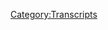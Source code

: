 {{Transcript
    | title         = [[735: October 12, 2022]]
    | caption       = [https://knowledgefight.libsyn.com/735-october-12-2022 Listen to this episode on Libsyn]
    | episodeNumber = [[735: October 12, 2022|735]]
    | length        = 01:37:01
}}

{{MessageBox
    | header     = Warning: Bot Generated Content
    | text       = This transcript was automatically generated by transcription software and likely contains many mistakes and misattributions. Please check the audio for definitive quotes, attribution, and context.
    | image      = N3yvass4myg91.webp
    | imagewidth = 50px
    | id         = warning
}}

{{TranscriptBlock
    | name      = Alex Jones
    | timestamp = 00:00
    | text      = Red Alert. Red alert. Red alert. Red alert. Red alert. Not not not not not not Knowledge Fight. Dan and Jordan. I am sweating. Knowledge fight dot com. It's time to pray. I have great respect for Knowledge Fight. Knowledge Fight. I'm sick of them posing as if they're the good guys saying we are the bad guys. Knowledge Fight. Dan and Jordan. Knowledge Fight. Need money. Andy in Kansas Andy in Andy Stop it Andy in Kan Andy in Kansas. Andy it's time to pray Andy in Kansas, you're on the air. Thanks for holding. Hello Alex I'm a first time caller I'm a huge fan. I love your work. Knowledge Fight. Knowledge Fight dot com. I love you.
}}

{{TranscriptBlock
    | name      = Dan
    | timestamp = 00:59
    | text      = Hey, everybody, welcome back to Knowledge Fight. I'm Dan.
}}

{{TranscriptBlock
    | name      = Jordan
    | timestamp = 01:01
    | text      = I'm Jordan.
}}

{{TranscriptBlock
    | name      = Dan
    | timestamp = 01:02
    | text      = We're a couple dudes like to sit around, worship at the altar of Celine, sing My Way and talk a little bit about Alex Jones.
}}

{{TranscriptBlock
    | name      = Jordan
    | timestamp = 01:08
    | text      = Indeed we are Dan.
}}

{{TranscriptBlock
    | name      = Dan
    | timestamp = 01:10
    | text      = Regrets, I've had a few
}}

{{TranscriptBlock
    | name      = Jordan
    | timestamp = 01:13
    | text      = What is your regret spot today?
}}

{{TranscriptBlock
    | name      = Dan
    | timestamp = 01:15
    | text      = Actually, my regret spot today is kind of interesting. So interesting. Alex Jones, as we all know, lost a big, big, big verdict on Wednesday. Sure. And as is sort of tradition, because we put out too much content. The instant reaction that folks had I got a lot of messages about oh, there's gonna be an emergency episode tonight. Well, that was on Wednesday. Yeah. and on Wednesdays, Survivor happens. Sure. I mean, my friend Angela Lampsberry generally get together and watch Survivor although, we've not been able to it's already like three episodes and
}}

{{TranscriptBlock
    | name      = Jordan
    | timestamp = 01:50
    | text      = it's been a struggle. No, I understand. We've talked
}}

{{TranscriptBlock
    | name      = Dan
    | timestamp = 01:52
    | text      = so we have this whole thing of like everyone wants an emergency episode and simultaneously everyone's like, Hey, Dan, take a day off. torn between two worlds.
}}

{{TranscriptBlock
    | name      = Jordan
    | timestamp = 02:01
    | text      = It is a difficult situation.
}}

{{TranscriptBlock
    | name      = Dan
    | timestamp = 02:02
    | text      = So I went and watched Survivor and that's my brightspot. This season of Survivor pretty fun, got some fun characters on it. But also I went over and I got this enamel pin from Angela Lampsberry, this is Kevin from Up, the bird
}}

{{TranscriptBlock
    | name      = Jordan
    | timestamp = 02:02
    | text      = Oh that makes sense. You love Kevin from Up, the bird
}}

{{TranscriptBlock
    | name      = Dan
    | timestamp = 02:02
    | text      = My favorite thing. My favorite bird. So playful. Makes up for how bad Up is as a move, I said it
}}

{{TranscriptBlock
    | name      = Jordan
    | timestamp = 02:31
    | text      = That's dangerous. I think everybody remembers the first five minutes and then forgets the rest of it.
}}

{{TranscriptBlock
    | name      = Dan
    | timestamp = 02:36
    | text      = I have some troubling feelings about that movie as a whole. And that first five minutes was a problem,
}}

{{TranscriptBlock
    | name      = Jordan
    | timestamp = 02:42
    | text      = dark, I didn't ask for it.
}}

{{TranscriptBlock
    | name      = Dan
    | timestamp = 02:43
    | text      = It's not the darkness of it. It's I have some unpopular opinions about whether or not their relationship was healthy. I did an entire podcast about this years and years ago back in stand up days I don't want to rehash it now but yeah, now's not the time. Kevin the bird. Saving grace. Still the best and I love this enamel pin and the fact that it has a stand on it because it's so big. can stand it up so that's good stuff. It's gonna be with me forever so thank youAngela Lampsberry I appreciate it absolutely. Bright spot.
}}

{{TranscriptBlock
    | name      = Jordan
    | timestamp = 03:16
    | text      = My bright spot Dan is two albums got dropped, two on the same day. Very very good. Not sure if the same day but whatever. Freddie Gibbs album sure Freddie Gibbs killing it everybody has it for the past his last three albums they're like he's the best rapper he's pretty great. And then the Yeah Yeah Yeahs came back with a new album The yeah yeah yeahs. I know, and you know what they sound like?A a different band. It sounds more like Karen O's more recent stuff but it's great it's really good all right yeah, I like it I like them both
}}

{{TranscriptBlock
    | name      = Dan
    | timestamp = 03:47
    | text      = I gotta be honest with you what the yeah yeah yeahs are right in that spot where like, I think I was in college when they were really popular. Sure. And I hated the people who were into quote, college rock, and they got put in that box. That's fair, but I do know Maps from rock band. This is not I should know,
}}

{{TranscriptBlock
    | name      = Jordan
    | timestamp = 04:05
    | text      = we're all very excited for that. We're all really happy you know Maps from rock band
}}

{{TranscriptBlock
    | name      = Dan
    | timestamp = 04:09
    | text      = that's how I discovered
}}

{{TranscriptBlock
    | name      = Jordan
    | timestamp = 04:12
    | text      = they have a really interesting backstory. It's kind of fascinating you know that that New York pop? No, no, it would be dance punk scene from the with the rapture and LCD sound system and yeah yeah yeahs, all coming up at the same time release their ad their debut massive album on the same day as as a blueprint, the blueprint. And it was also 911. That was also the reason that I remember that specifically. It happened on 911 buried the lede a little bit there. That was my personal 911. Yeah,
}}

{{TranscriptBlock
    | name      = Dan
    | timestamp = 04:51
    | text      = I was actually, I just as you were saying that I got really deep into my head about, like, how much stuff I discovered through rock band. Sure. And honestly, like, my parents didn't like the Beatles because they were very druggie. And so there wasn't, there wasn't like that influence in my childhood, right. And I didn't explore a ton of like older music as I was coming up, right. Like a lot of the all of that energy got put into weird hip hop. Sure. And so like that I have a encyclopedic back log. You are a lunatic my friend. Ask my tattooist how St. Louis I am. Exactly. But look, I don't I don't have that about classic rock stuff. Sure. A lot of that is kind of like Sure. Big Blind Spot. We're old if Classic Rock is Yeah, yeah, yeah. It's what I was getting to is the Beatles. Yeah. When Beatles Rock Band came out. I didn't know most of those songs. And then Yesterday on there, I was like, I know this song. I just didn't know it was the Beatles.
}}

{{TranscriptBlock
    | name      = Jordan
    | timestamp = 05:51
    | text      = Fascinating one he too. I am popular opinions about the Beatles and how much I despise them. Wow. But what you're gonna do? Well,
}}

{{TranscriptBlock
    | name      = Dan
    | timestamp = 06:00
    | text      = let's not get into it. Now. Let's do it. Another Now's not the time. So Jordan, Alex lost the case. Yeah. I've heard the verdict came in on Wednesday. And like I said, people tried to get me to not watch Survivor with my friend bastards. But I persisted in watching survivor and here we are. Excellent. We didn't want to do this on mic because we had run the risk of getting a bunch of champagne on my table. We have a bottle of champagne indeed that we are raising. This is a Argyle is the name of brute. Yeah. And it's also our guy on the fitting name Street here in Chicago in uptown. True
}}

{{TranscriptBlock
    | name      = Jordan
    | timestamp = 06:36
    | text      = love where you used to live on a lot of our a lot of our episodes recorded on our guy.
}}

{{TranscriptBlock
    | name      = Dan
    | timestamp = 06:42
    | text      = Not true. Ainsley the street. Oh, shit. You're right. Over. Yeah, that was my old hood. Yeah, but the podcast started. So it's very fitting. And so yeah, we're having a little champagne. While we discussed this, sort of going back to our roots.
}}

{{TranscriptBlock
    | name      = Jordan
    | timestamp = 06:58
    | text      = I wish I could get Bogel job champagne, but I understand. But if wine Yes.
}}

{{TranscriptBlock
    | name      = Dan
    | timestamp = 07:05
    | text      = I feel like that wasn't the first wine. We drank. No,
}}

{{TranscriptBlock
    | name      = Jordan
    | timestamp = 07:11
    | text      = no. The first wine we drank was very cheap.
}}

{{TranscriptBlock
    | name      = Dan
    | timestamp = 07:14
    | text      = So it was Bogle. Yeah. Anyway, Jordan, today we're gonna be talking about the events of the 12. Yeah, that is the day of the announcement of the verdict is Wednesday. And so there's a couple things that we're going to be covering. Certainly, this will be incomplete. We'll have an episode that comes out this weekend. That will be a little bit of a special thing for folks course. But then on Monday, I hope to get into a little bit more even of the aftermath. But I decided that what we will do is we will talk about Alex's response to the verdict. A little bit of the War Room. Yeah. And then Alex did a special show that evening. Right. And so we'll talk about that I hear what
}}

{{TranscriptBlock
    | name      = Jordan
    | timestamp = 07:51
    | text      = you're saying is thoroughness is the enemy of immediacy. That's what I'm hearing. Yeah, generally,
}}

{{TranscriptBlock
    | name      = Dan
    | timestamp = 07:55
    | text      = and sometimes things need to marinate a little bit. That's how it works. So we're gonna get into this talking about October 12. And the bullshit that happens. But before we do, let's take a little moment say hello to some new ones. Oh, that's great to do. So first D of teamStats. Thank you so much. You are now policy wonk.
}}

{{TranscriptBlock
    | name      = Alex Jones
    | timestamp = 08:12
    | text      = I'm a policy wonk, thank
}}

{{TranscriptBlock
    | name      = Jordan
    | timestamp = 08:13
    | text      = you very much.
}}

{{TranscriptBlock
    | name      = Dan
    | timestamp = 08:14
    | text      = Thank you so much too high to Briana from Rob, thank you so much. You are now a policy wonk.
}}

{{TranscriptBlock
    | name      = Alex Jones
    | timestamp = 08:20
    | text      = I'm a policy wonk, thank
}}

{{TranscriptBlock
    | name      = Jordan
    | timestamp = 08:21
    | text      = you very much.
}}

{{TranscriptBlock
    | name      = Dan
    | timestamp = 08:22
    | text      = Next, kudos to judge for her restraint and not throwing a gavel at Alex, thank you so much. You're now a policy wonk.
}}

{{TranscriptBlock
    | name      = Alex Jones
    | timestamp = 08:29
    | text      = I'm a policy wonk,
}}

{{TranscriptBlock
    | name      = Jordan
    | timestamp = 08:30
    | text      = thank you very much. And
}}

{{TranscriptBlock
    | name      = Dan
    | timestamp = 08:31
    | text      = I should be clear that was about the Texas case. That's how far back I imagined. Let's,
}}

{{TranscriptBlock
    | name      = Jordan
    | timestamp = 08:35
    | text      = let's not worry about it. Next. Robert. I
}}

{{TranscriptBlock
    | name      = Dan
    | timestamp = 08:38
    | text      = love you. That's from Andhra, thank you so much. You are now policy walk. I'm a policy
}}

{{TranscriptBlock
    | name      = Jordan
    | timestamp = 08:42
    | text      = wonk. Thank you very much. And I hope you know, Robert and this isn't a weird thing. That's not a parasocial.
}}

{{TranscriptBlock
    | name      = Dan
    | timestamp = 08:47
    | text      = Yeah. That'd be creepy. Yeah. And the Goblin King of England. Thank you so much for an hour policy walk.
}}

{{TranscriptBlock
    | name      = Alex Jones
    | timestamp = 08:53
    | text      = I'm a policy wonk.
}}

{{TranscriptBlock
    | name      = Dan
    | timestamp = 08:54
    | text      = Thank you very much is Paul Joseph Watson. According to some Oh, okay. We got to technocrat in the mixture. Okay, so, Sister Petra. Oh, no. Oh, in Paris and Prince. Oh, it says pronounce patria. Oh.
}}

{{TranscriptBlock
    | name      = Jordan
    | timestamp = 09:10
    | text      = You started reading too fast. All right, let's edit that part out
}}

{{TranscriptBlock
    | name      = Dan
    | timestamp = 09:14
    | text      = SR patron for being my fellow walkin shouting and learning with me. As from elke, thank you so much. You're now a technocrat.
}}

{{TranscriptBlock
    | name      = Alex Jones
    | timestamp = 09:24
    | text      = I'm a policy wonk. I have risen above my enemies. I might quit tomorrow actually. Just gonna take a little break now. A little breaky for me. And then we're going to come back and I'm going to start the show over, but I'm the devil. Fuck you. Fuck you. I got plenty of words for you. But at the end of the day, Fuck you and your new world order and fuck the horse she wrote in on and all your shit. Maybe today's broadcast. Maybe I'll just be gone. Once maybe five years. Maybe I'll walk out of here tomorrow, and you never see me again. That's really what I want to do. I never want to come back here again. I apologize to the crew and the listeners yesterday that I was legitimately having breakdowns on air. I'll be better tomorrow.
}}

{{TranscriptBlock
    | name      = Dan
    | timestamp = 10:18
    | text      = He may never have to come back here tomorrow. That's a good point at some point. He's better today. No. So before we get into this, Jordan, I have another context drop for you to enjoy.
}}

{{TranscriptBlock
    | name      = Alex Jones
    | timestamp = 10:29
    | text      = I could fart and have a million viewers and I'm not I'm not bragging. It's just true. Because you're awesome. Folks. You tune in. We don't fart here. We're giving you real information.
}}

{{TranscriptBlock
    | name      = Dan
    | timestamp = 10:36
    | text      = We don't fart here.
}}

{{TranscriptBlock
    | name      = Jordan
    | timestamp = 10:37
    | text      = We don't fart here. We don't fart here. If you want that shit. You go to only fans. I go to only fans for farts.
}}

{{TranscriptBlock
    | name      = Dan
    | timestamp = 10:45
    | text      = Alex Oh, not only fans. No, don't don't.
}}

{{TranscriptBlock
    | name      = Jordan
    | timestamp = 10:49
    | text      = Well, I mean, Infowars is gonna go away. Why not info fans?
}}

{{TranscriptBlock
    | name      = Dan
    | timestamp = 10:52
    | text      = There's an there's an interesting aspect of this that, like, I think Alex could fart and have just the audience that he does, because the things that he does aren't any more informative than far. That's true. That's true. These people are just stuck. It
}}

{{TranscriptBlock
    | name      = Jordan
    | timestamp = 11:07
    | text      = reminds me of a French man, I believe was called Le Petit man. And he would fart. But he was really really good at it. He could make a bunch of different impressions of animals through his farting. He was famous for having an enema every morning. He farted for kings, my friend. That is how great he was. He was an entertainer who farted his ass off.
}}

{{TranscriptBlock
    | name      = Dan
    | timestamp = 11:33
    | text      = All right. Well, Alex is fighting for his life. That's a good point. So we all know why we're here today. So I decided to just blow past the first few hours of bullshit and rambling about nukes on Alex's show to get down to when the verdict is red. Obviously, this happened to literally right after Alex had signed off in the fourth hour of his show. That is this is him going to break for commercials at 16. After the top of the hour. He just leaves.
}}

{{TranscriptBlock
    | name      = Alex Jones
    | timestamp = 12:00
    | text      = Get your X ray, get your Vitamin Mineral Fusion. Get it all at Infowars store.com. All right, Jay Dyer takes over the next 45 minutes then I would Schroyer like I said, we're back at 6pm Central. Please magnify the broadcast. You are the power. You're the reason we're successful. Share the links tonight. Tell folks tune into this emergency broadcast.
}}

{{TranscriptBlock
    | name      = Dan
    | timestamp = 12:24
    | text      = Naturally, Alex did not leave and Jay Dyer got the bump. Because after the commercial break, Alex comes back. And here's where we are.
}}

{{TranscriptBlock
    | name      = Alex Jones
    | timestamp = 12:33
    | text      = All right. Jay Dyer was set to host. They just handed me a note during the break, what to say. And it is vertic will be read in about two minutes. So that's from my lawyer at norm Pattice. It's being announced they had a total show trial. They are now having the Secretary of State in Texas said they want to sue me for questioning the election saying I unleashed hell on them. Didn't question the Texas election Republicans won. But just total made up crap.
}}

{{TranscriptBlock
    | name      = Dan
    | timestamp = 13:07
    | text      = Oof. That's an unfortunate reveal of Alex's true feelings. He didn't question the Texas election because Republicans won done sure sounds like someone who's driven by concerns that are sincere about election integrity.
}}

{{TranscriptBlock
    | name      = Jordan
    | timestamp = 13:18
    | text      = Hey, now that might be him revealing too much and an offhand comment that he didn't think anybody would pay attention to is above the left right paradigm totally because Republicans won. And that's when you're above the left, right paragraph.
}}

{{TranscriptBlock
    | name      = Dan
    | timestamp = 13:30
    | text      = So about this, the Texas Secretary of State came out and made some comments about how severe the harassment that election workers had been getting. Right. Right. And Alex Jones is, you know, definitely a part of that. Yeah, he's mentioned he's not gonna get sued for this. That's that's not I don't think that was even in. I read an article in The Hill about it. That wasn't even like a part of like he should face consequences for this. Realize that there is this consequence for Right,
}}

{{TranscriptBlock
    | name      = Jordan
    | timestamp = 13:58
    | text      = right. We're already we're already there. Yeah, we've got the consequences down.
}}

{{TranscriptBlock
    | name      = Dan
    | timestamp = 14:02
    | text      = Yeah. So Alex goes to the verdict. And I will say to his credit, he is not under any pretense that this is going to go well, okay.
}}

{{TranscriptBlock
    | name      = Alex Jones
    | timestamp = 14:11
    | text      = But just totally made up crap. Where a public official, including an FBI agent never said his name. I don't know who was named, didn't even know who he was. So he sued me, suing me for $550 million. As part of this, they want 8.2 5 billion just for the first count, there's four counts. That's what the lawyers asked for last week. For questioning, Sandy Hook never said the name of the FBI agent. So now bureaucrats can sue you under this precedent for asking questions. So they're about to announce the verdict. The jury took like four days of deliberation time on the weekend to come back here is the judge. Let's go to the audio of the biggest show trial in US history with the jury well, we'll shoot away that shot through it. I don't think they will. They're already told I'm guilty here. This
}}

{{TranscriptBlock
    | name      = Dan
    | timestamp = 14:54
    | text      = is like see if they saw through it. See if we we pilled them. I don't think we did. Hey, let's
}}

{{TranscriptBlock
    | name      = Jordan
    | timestamp = 14:59
    | text      = throw This one out there, I think norm shanked it went well, it might as well have been him, him being like, I'm gonna get down on my knees for a little while. I'm gonna pray into this microphone. But the news is going to be bad. But at
}}

{{TranscriptBlock
    | name      = Dan
    | timestamp = 15:13
    | text      = the same time, I'm under no pretense that this is i There's no good news coming, folks.
}}

{{TranscriptBlock
    | name      = Jordan
    | timestamp = 15:20
    | text      = Let me ask you folks, you know how much I believe in God? Well, I don't believe in him enough to think he's gonna help me out here.
}}

{{TranscriptBlock
    | name      = Dan
    | timestamp = 15:26
    | text      = I am not gonna get a miracle. No. So he has a prediction about this. He actually he has some some numbers in mind. All right, is pleased?
}}

{{TranscriptBlock
    | name      = Alex Jones
    | timestamp = 15:34
    | text      = Probably $200 million. We don't have any money. So it's all big joke. This is their trial. This is demo. There's Blumenthal son, the anti gun Democrat running all this?
}}

{{TranscriptBlock
    | name      = Dan
    | timestamp = 15:50
    | text      = Yeah. So this is this is a good way to experience it. One of the lawyers is the son of Senator Blumenthal. And so of course, this is all because of the
}}

{{TranscriptBlock
    | name      = Jordan
    | timestamp = 16:01
    | text      = Yeah, Nana now that that makes perfect sense is a
}}

{{TranscriptBlock
    | name      = Dan
    | timestamp = 16:06
    | text      = convincing thing that Alex is saying, right? And I find myself persuaded. I mean, it's obvious. So this is a 200 million is what he's saying. He thinks, sure. He does say that he had an all hands meeting, like a couple days before, and he predicted a billion. So I don't know if there was something about the judges body language that talked him down from that billion prediction to 200 million, right. But as the 900 million plus verdict comes along, he's like, I
}}

{{TranscriptBlock
    | name      = Jordan
    | timestamp = 16:36
    | text      = always knew it was gonna be a bell. Yeah, well, it's nice to be an asshole for once and then all of a sudden be like, Ah, so yeah, it was right.
}}

{{TranscriptBlock
    | name      = Dan
    | timestamp = 16:42
    | text      = It's also nice to just play fast and loose with prediction. If,
}}

{{TranscriptBlock
    | name      = Jordan
    | timestamp = 16:46
    | text      = if the only hashtag for Alex Jones was right, was him predicting he would lose a billion dollars? I would I would agree. I'd be like, hashtag Alex Jones was right.
}}

{{TranscriptBlock
    | name      = Dan
    | timestamp = 16:58
    | text      = To be fair, I'm not sure there's any public version of him predicting that
}}

{{TranscriptBlock
    | name      = Jordan
    | timestamp = 17:03
    | text      = outside. That's fair. That's fair.
}}

{{TranscriptBlock
    | name      = Dan
    | timestamp = 17:06
    | text      = So Alex had some feelings about what's going on in this courtroom, and they're pretty troubling.
}}

{{TranscriptBlock
    | name      = Court Clerk (735)
    | timestamp = 17:11
    | text      = Would you please pass the verdicts to me?
}}

{{TranscriptBlock
    | name      = Alex Jones
    | timestamp = 17:13
    | text      = And you can be seated. This is them. absolving themselves all the war crimes, everything. Sorry, when did you use good, I'm bad.
}}

{{TranscriptBlock
    | name      = Dan
    | timestamp = 17:28
    | text      = So this is a weird comment, because in a way, what he's suggesting is that he's some kind of an unwilling Christ figure for the media. By sacrificing him. They're purging their own sin and casting it onto Alex. But Alex hates the media, and he doesn't want their sin. So this is just bizarre.
}}

{{TranscriptBlock
    | name      = Jordan
    | timestamp = 17:44
    | text      = Yeah. Yeah. I mean, this. So wait, so Alex has hated the mainstream media for forever for doing things that he insists that he never does, right. However, the mainstream media has apparently chosen him as the avatar for all the bad things they do that he does. Right. Right. So he's admitting that he does as
}}

{{TranscriptBlock
    | name      = Dan
    | timestamp = 18:08
    | text      = I will. I don't know. No, not I don't think so. He is without sin. That's why he must be the vessel for their sin.
}}

{{TranscriptBlock
    | name      = Jordan
    | timestamp = 18:18
    | text      = They don't tell that about the real Christ story. He's kind of an asshole when he killed a kid. I mean, one day well, I mean, he fought dragons. He killed a kid. He brought the kid back to life though.
}}

{{TranscriptBlock
    | name      = Dan
    | timestamp = 18:28
    | text      = Whatever the case Alex does sincerely look at this as like I am. Christ blusher
}}

{{TranscriptBlock
    | name      = Alex Jones
    | timestamp = 18:35
    | text      = on the verge of nuclear war. This is happening. I questioned the mass shooting. I questioned Jussie Smollett WMDs in Iraq I'm a thought criminal judge found me guilty fool the jury how guilty I was.
}}

{{TranscriptBlock
    | name      = Alex Jones
    | timestamp = 18:57
    | text      = He's pausing to give the media time they all dial in to their full effect. Try to give credibility to the corporate system again, which they'll never bring back. It's a dinosaur trying to be resurrected. Come on, crucify me. Let's get it going.
}}

{{TranscriptBlock
    | name      = Dan
    | timestamp = 19:12
    | text      = I really feel like he's getting impatient with the process and just being like, well, I'm doing a show. And yeah, I'm tuning in for the verdict. So I can do like some sort of a pageant about it. Sure. And there's lols here and I have to fill that time right right on the show, right. And that's kind of a tension No, no, no.
}}

{{TranscriptBlock
    | name      = Jordan
    | timestamp = 19:32
    | text      = So what you should do in the trial where the point is you made a bunch of money off of hurting these people is try and make a lot of money off of hurting them when they Oh, no, that's bad. Well, that's
}}

{{TranscriptBlock
    | name      = Dan
    | timestamp = 19:48
    | text      = pretty much what's gonna be happening. I mean, here's a plug in the middle of waiting for the number odd
}}

{{TranscriptBlock
    | name      = Alex Jones
    | timestamp = 19:53
    | text      = people in the static their rule, just countries over. So proud of our work. I'm so proud of your support. Get to your appeals now. They won't shut us down. You support us infowar store.com Save infowars.com Donate now fight these monsters?
}}

{{TranscriptBlock
    | name      = Dan
    | timestamp = 20:10
    | text      = No. I mean, you know, there's downtime the court they're shuffling papers around the bailiffs coming up to get the papers and what have you want to throw in a little saving for wars icon baby. And
}}

{{TranscriptBlock
    | name      = Jordan
    | timestamp = 20:22
    | text      = if he was in the courtroom while the bailiff was shuffling papers around, he'd be like, I gotta go outside. So I can say that people need to donate money before the verdict is read
}}

{{TranscriptBlock
    | name      = Dan
    | timestamp = 20:33
    | text      = also buy food. Yeah, absolutely. Absolutely. There's a there's a weird thing where he's saying like, the judge is pausing in order to get the media to tune in for maximum impact, right. He knows that more people are tuning in to him to see his reaction to the total verdict. Totally doing these like plugs in the law. But yeah, it's playing the same game he's accusing the court of doing I will
}}

{{TranscriptBlock
    | name      = Jordan
    | timestamp = 20:57
    | text      = give the judge perhaps some of the most credit that a reactionary person as myself can give, which is that she read pages upon pages like 15 pages, I don't know how many pages you read them so quietly, didn't laugh didn't say a word did show it emotion. She was reading out a billion dollars and was like a billion dollars you know, interesting
}}

{{TranscriptBlock
    | name      = Dan
    | timestamp = 21:24
    | text      = you know what the you have to do to pass the secondary bar that gets you to be a judge just faceless. Yeah, you have to do is you have to wear one of those clear helmets with the scorpion and oh, that's
}}

{{TranscriptBlock
    | name      = Jordan
    | timestamp = 21:36
    | text      = a good idea. No reaction whatsoever. Exactly. That's smart. Yeah, smart. Yeah, it'd
}}

{{TranscriptBlock
    | name      = Dan
    | timestamp = 21:41
    | text      = be able to keep a real stiff upper lip
}}

{{TranscriptBlock
    | name      = Jordan
    | timestamp = 21:44
    | text      = I swear I don't know if I could read that first page. She read the first page as an adult a human adult. And it said $120 million it she did not immediately go
}}

{{TranscriptBlock
    | name      = Dan
    | timestamp = 21:58
    | text      = you have a job position and an office share all that but you are human. Yeah. And it's it seems tough it may be you don't laugh a miracle it to go Yeah. Something like Whoa Nelly or make some facial like
}}

{{TranscriptBlock
    | name      = Jordan
    | timestamp = 22:13
    | text      = nothing nothing. She was dead. It was it was amazing pro Yeah.
}}

{{TranscriptBlock
    | name      = Dan
    | timestamp = 22:17
    | text      = So anyway, Alex, is he saying is this two years of appeals and that may be fairly close to accurate in terms of how the projection of how the process could work. But he also is losing faith that they're going to read the verdict. Oh, yeah, he's getting so annoyed.
}}

{{TranscriptBlock
    | name      = Alex Jones
    | timestamp = 22:36
    | text      = Save infowars.com Infowars store.com That's how you resist getting great products at the same time. We will get appeal this we're in such tyranny they'll probably say no on the appeal but two years left, whatever or the nuclear war doesn't even matter. It shows how tone deaf these people are. But I wanted to air report I said I would get to it I didn't. Whether weaponization hurricane Ian Of course 5g Control your body they want to poison injection control your body they want to control the weather. And they admit they're doing it all but they say it's a conspiracy theory and we talk about it. Alright, so we can pretty well wait are coming back. Oh, no.
}}

{{TranscriptBlock
    | name      = Dan
    | timestamp = 23:11
    | text      = Gotta push back that weather.
}}

{{TranscriptBlock
    | name      = Jordan
    | timestamp = 23:15
    | text      = I mean, if here's the problem, if weather weapons are real, right? Honestly, losing a billion dollars doesn't seem that important to me. I'd be like, they have weather weapons. All is all bets are off
}}

{{TranscriptBlock
    | name      = Dan
    | timestamp = 23:30
    | text      = if Alex's shit was real at all, there's so many more important things to do than Amelia who cares navel gaze total your your trial? Yeah, absolutely. But no it is what it is.
}}

{{TranscriptBlock
    | name      = Jordan
    | timestamp = 23:44
    | text      = Why are you mad about millions of dollars when 90% of the population is going to be dead soon?
}}

{{TranscriptBlock
    | name      = Dan
    | timestamp = 23:50
    | text      = Well yeah nuclear war millions of people being killed by the COVID vaccine whether whether that's the whole thing boy, it's severe. But also look at this court he's not having a good time. So he is he's having a great time he's very poor. That's not good. Just bear with me alright
}}

{{TranscriptBlock
    | name      = Alex Jones
    | timestamp = 24:11
    | text      = corrupt guilty system wants to scapegoat me as the bad guy when are the bad guys no one believes them. Everybody hates him that has happened brain there are systems over they know it they're in full panic mode. This is exactly what I expected.
}}

{{TranscriptBlock
    | name      = Dan
    | timestamp = 24:24
    | text      = It's very busy there's a pump up next to it there's positive like Yeah, yeah all right. They're the bad guy. I
}}

{{TranscriptBlock
    | name      = Jordan
    | timestamp = 24:29
    | text      = knew I was walking into the lions den I'm not surprised there are lions there. Yeah, I got it. And
}}

{{TranscriptBlock
    | name      = Dan
    | timestamp = 24:34
    | text      = you know we talked about this a bit this dynamic of Alex interpreting consequences and they negative feedback as virtue as symbols of virtue right and so for this it's like it's basically a revealing of how virtuous yeah hey, yeah, well in understood in Info Wars world, this is like, how over the target Am I a billion dollars okay, target.
}}

{{TranscriptBlock
    | name      = Jordan
    | timestamp = 24:57
    | text      = I have 906 See 5 million good person units that I was awarded in this trial now I know that says they get money but I got good person units in
}}

{{TranscriptBlock
    | name      = Dan
    | timestamp = 25:10
    | text      = now that's not real. And now there's no problem actually believe that deep down No, but that is the public presentation of it. So when we get to the first count read for the first plaintiff, which is Robbie Parker, right, he ends up with $120 million judgment day. Yeah. And here's Alex, to plaintiffs
}}

{{TranscriptBlock
    | name      = Court Clerk (735)
    | timestamp = 25:29
    | text      = Robbie Parker, a defamation slaps slander damages passage future $60 million emotional distress damages $60 million. Total affair Justin reasonable damages to plaintiff, Robert Parker, and against Alex Jones and free speech systems live day by B $120 million.
}}

{{TranscriptBlock
    | name      = Jordan
    | timestamp = 26:01
    | text      = Here's what I'll say. Yeah. If they sued me, and got a judgment of $120 million, you know, I'm gonna laugh and shout because fucking go for it, man. You can have all of my money and $100 million. We got les. Fine. You know, what you're suing me for is what I've got. Alex actually has $120 million. So that first judgment must have been like, oh,
}}

{{TranscriptBlock
    | name      = Dan
    | timestamp = 26:32
    | text      = well, I mean, like, if I'm sued for even if I have $120 million, per se, sure, if I'm sued for it, and the judgment is being read. And I also have other cases that are still pending. I'm probably not going to laugh at that judgment. Right. That looks a little bad in terms of like, you know, we want to play this Court's true, we hit him with a billion dollar judgment anyway.
}}

{{TranscriptBlock
    | name      = Jordan
    | timestamp = 26:54
    | text      = You're right. It probably
}}

{{TranscriptBlock
    | name      = Dan
    | timestamp = 26:58
    | text      = leads one to believe that these these penalties cannot be high enough, right, in terms of getting him to change any of his behavior. Right.
}}

{{TranscriptBlock
    | name      = Jordan
    | timestamp = 27:07
    | text      = Right. So he's, he's kind of experiencing a moment. Like, like, how I loved the nuclear bomb, like it was it was that kind of like, he's, he's slim pickins on the nuclear bomb just riding. But slim pickins dies immediately after that. He doesn't have to then go to court.
}}

{{TranscriptBlock
    | name      = Dan
    | timestamp = 27:28
    | text      = Well, that's why it's art. Yeah. I mean, it's like a child who gets sent to timeout and you have to go sit in the bathroom and then they break things in the back. Yeah, it's like wow, there's no that's not gonna work. escalate this. Does son is available and we have rockets. So yeah, I mean, basically, all you can do is cheer
}}

{{TranscriptBlock
    | name      = Court Clerk (735)
    | timestamp = 27:46
    | text      = Francine Wheeler, a defamation slash slander damages past the future. $24 million emotional distress damages past and future $30 million dollars, just in reasonable damages to plaintiff Francie Wheeler and against Alex Jones at free speech systems. A mid total $54 million
}}

{{TranscriptBlock
    | name      = Dan
    | timestamp = 28:13
    | text      = something really more insightful than that. Yeah. Whoo. And hamburgers. I mean, it's it's I think he's just trying to put a brave face forward. And again, play into that, like, this means I'm so right, right there. That afraid of me, right? I don't I find it a little bit boring. spots.
}}

{{TranscriptBlock
    | name      = Jordan
    | timestamp = 28:32
    | text      = I mean, I can't I can't imagine my response. Because that's an upset. Like, I mean,
}}

{{TranscriptBlock
    | name      = Dan
    | timestamp = 28:39
    | text      = there's so many steps you would have to go through to get to the point where you would be experiencing this response. Change you along the way Definitely and prepare you to be a shithead in that moment, for sure.
}}

{{TranscriptBlock
    | name      = Jordan
    | timestamp = 28:49
    | text      = I think just I wouldn't be surprised really, if hearing those words didn't come off as unreal to him. Like it was a fully surreal moment for me. Like the moment the first moment they said $60 million. I lost my shit. Right? You know, like, I was like, I can't believe that this pretty surprising. It was and I imagined for Alex it has to have been like, well, this is clearly pretend. And I'm dreaming, you know, because he's very little attached to reality in the first place.
}}

{{TranscriptBlock
    | name      = Dan
    | timestamp = 29:20
    | text      = Sure. Yeah, sure. I don't know. Is there any movie about this? That Alex gonna pretend was predictive programming for him? I'll
}}

{{TranscriptBlock
    | name      = Jordan
    | timestamp = 29:28
    | text      = tell you this. Not fucking yet. There will be
}}

{{TranscriptBlock
    | name      = Dan
    | timestamp = 29:31
    | text      = fingers crossed one day you get to make that movie Jordan and the casting will be weird.
}}

{{TranscriptBlock
    | name      = Jordan
    | timestamp = 29:35
    | text      = It is going to be weird.
}}

{{TranscriptBlock
    | name      = Dan
    | timestamp = 29:37
    | text      = So yeah, I mean, there's just a bunch of celebration and like, it just feels like a game to him honestly.
}}

{{TranscriptBlock
    | name      = Court Clerk (735)
    | timestamp = 29:46
    | text      = To place it in, and they're not. Damages past and future $38 million. Good. The emotional distress damages past and future $43,600,000
}}

{{TranscriptBlock
    | name      = Alex Jones
    | timestamp = 30:00
    | text      = Eggs total a billion dollar man
}}

{{TranscriptBlock
    | name      = Court Clerk (735)
    | timestamp = 30:04
    | text      = gets Alex Jones and free speech so close. Like hey, and like me at $1,600,000 traditional by German for what?
}}

{{TranscriptBlock
    | name      = Dan
    | timestamp = 30:13
    | text      = Good? Yeah, good. So yeah, he keeps saying like Bob it up. Yeah. At a certain point it's like well, you're gonna you're gonna have all this above you might might as well like make it comical. Yeah,
}}

{{TranscriptBlock
    | name      = Jordan
    | timestamp = 30:26
    | text      = it does feel like this is your like, this is your team in the Super Bowl. Right and you're down 21 Three, and the other team is at the 10 yard line and you're just like, yeah, man, run up the score. I want to lose by 100 That sounds fucking great, man. I didn't like this football game. Anyway,
}}

{{TranscriptBlock
    | name      = Dan
    | timestamp = 30:46
    | text      = I want to set record.
}}

{{TranscriptBlock
    | name      = Jordan
    | timestamp = 30:47
    | text      = Totally. Yeah, if we're gonna lose, we should lose by the most there's ever been right?
}}

{{TranscriptBlock
    | name      = Dan
    | timestamp = 30:52
    | text      = Right. Yeah, losing by 100 in the Superbowl just proves how right you were
}}

{{TranscriptBlock
    | name      = Jordan
    | timestamp = 30:56
    | text      = means that I was better at football than anybody.
}}

{{TranscriptBlock
    | name      = Dan
    | timestamp = 30:59
    | text      = So yeah, and you know, along the way, there's not a whole lot of content. But he does take a couple avenues to introduce some like, I don't know, anti trans commentary rate.
}}

{{TranscriptBlock
    | name      = Court Clerk (735)
    | timestamp = 31:09
    | text      = $18,600,000.
}}

{{TranscriptBlock
    | name      = Alex Jones
    | timestamp = 31:11
    | text      = So this is what a show trial looks like. I mean, this is the left completely out of control. Do whatever they want, like drag queen storytime to make and have a baby. I mean, this is what they did. This is their this is their, their panacea?
}}

{{TranscriptBlock
    | name      = Court Clerk (735)
    | timestamp = 31:25
    | text      = Like be $57,600,000 57 million
}}

{{TranscriptBlock
    | name      = Alex Jones
    | timestamp = 31:30
    | text      = 20 million. 50 million. 80 million. 100 million. No, no, you get a million you get 100 million. You got a 50 million.
}}

{{TranscriptBlock
    | name      = Dan
    | timestamp = 31:37
    | text      = Nice. Oprah their reference to Oprah. Yeah, that was your friend, Oprah Winfrey.
}}

{{TranscriptBlock
    | name      = Jordan
    | timestamp = 31:43
    | text      = He enjoyed her show.
}}

{{TranscriptBlock
    | name      = Dan
    | timestamp = 31:46
    | text      = Look, I mean, there's not a lot going on here outside of this. Yeah, I met. I'll be totally clear. I mean, if you want you can watch the video and see his facial expressions and what have you, but like, it's just a bunch of die.
}}

{{TranscriptBlock
    | name      = Jordan
    | timestamp = 31:59
    | text      = Yeah, bump it up. Oh, man, what if he played my way slowly, like a little bit underneath it would have heard how much more fitting Oh, that'd have been great. That whole pageant from the other day would have been perfect immediately. Like it was interspersed with the verdicts being read like $60 million. You know, like,
}}

{{TranscriptBlock
    | name      = Dan
    | timestamp = 32:19
    | text      = yeah, absolutely. It would have had like the Matic art artistic. Yeah, purpose, it would have been a show. Yeah. Whereas this is just kind of boring. And I think Alex even gets bored of listening to these numbers. Yeah. Eric Lafferty.
}}

{{TranscriptBlock
    | name      = Alex Jones
    | timestamp = 32:33
    | text      = Okay, so this is gonna take hours and hours here about the billions and billions and billions I owe. Let's put up Drudge Report right now for people. Oh my god billion dollars owed by Alec shows. I personally don't have $2 million. The company is almost completely out of money. We're in bankruptcy. There's two appeals. It'll take years. There's capsule almost all of this. This is just completely absolutely made up. And now the Democratic Party Ron seen and bought it years ago, literally I was told that Drudge Report is just up there celebrating this. They want to scare everybody away from freedom and scare us away from questioning. Uvalde and what really happened there or Parkland or any other event. And guess what? We're not scared and we're not going away. And we're not going to stop. And literally for hundreds of 1000s of dollars I can keep them in court for years. I can appeal this stuff. We can stand up against this travesty against the billions of dollars they want. It's a joke. So please go to Infowars store.com
}}

{{TranscriptBlock
    | name      = Dan
    | timestamp = 33:33
    | text      = He's decided that the Drudge Report is bad now Sheriff Sheriff so that's fun
}}

{{TranscriptBlock
    | name      = Jordan
    | timestamp = 33:38
    | text      = anyone who reports that he was not the hero who received an unfair kangaroo court billion dollar judgment is now ie
}}

{{TranscriptBlock
    | name      = Dan
    | timestamp = 33:48
    | text      = these shifting alliances are are hard to keep track now when the devil is involved. So Alex, I mean this is in the fourth hour it takes a while for these verdicts to be read and so Alex runs out of time and the War Room starts and I thought Alex would be riding shotgun with absolutely just sit stay in the chair nah no oh and takes over boo and I will say oh and tries to put on a brave face here it all you all you
}}

{{TranscriptBlock
    | name      = Owen Shroyer
    | timestamp = 34:18
    | text      = Democrats, all you globalist all you evil freaks all you pedophiles all tuning in Infowars today, hoping that you're going to be celebrating and basking in our depression, our oppression and the attacks against us know, we've never felt better. Actually, you've given us the biggest victory of all time, you've confirmed that everything we've been fighting for is is is real, or you've confirmed everything we're fighting against Israel, you've only you've only solidified our dedication to the truth. This seems
}}

{{TranscriptBlock
    | name      = Dan
    | timestamp = 34:50
    | text      = convincing.
}}

{{TranscriptBlock
    | name      = Jordan
    | timestamp = 34:52
    | text      = Oh man, man, if everybody was celebrating my downfall, the last thing I would do was get up on a public place and be like oh, I'm not down Falling No not really.
}}

{{TranscriptBlock
    | name      = Dan
    | timestamp = 35:03
    | text      = I'm not mad I'd be like,
}}

{{TranscriptBlock
    | name      = Jordan
    | timestamp = 35:05
    | text      = Go away
}}

{{TranscriptBlock
    | name      = Dan
    | timestamp = 35:06
    | text      = this is a billion dollar judgment against the company that is the only people who would ever employ me in any media capacity is dead is not a problem for me.
}}

{{TranscriptBlock
    | name      = Jordan
    | timestamp = 35:18
    | text      = I would have my resume on the screen and I'd be deleting the years I worked for info
}}

{{TranscriptBlock
    | name      = Dan
    | timestamp = 35:24
    | text      = Why would also be showcasing skills on air I'd be juggling spinning plates I'd be just doing whatever I could to be like someone fucking iron frankly
}}

{{TranscriptBlock
    | name      = Jordan
    | timestamp = 35:32
    | text      = with Owen just demonstrate basic Excel skills that'll go a longer way than anything else he does right now.
}}

{{TranscriptBlock
    | name      = Dan
    | timestamp = 35:40
    | text      = So one of the things he does not juggling not excel not plate spinning. He interviews norm Pattis to do a post mortem.
}}

{{TranscriptBlock
    | name      = Jordan
    | timestamp = 35:50
    | text      = How does that how does that man live on the day to day when he wakes up and looks at his dumb ponytail in the mirror every morning? What does
}}

{{TranscriptBlock
    | name      = Dan
    | timestamp = 35:59
    | text      = he think? You know, you ever seen that faithfully video by journey? So the music video, you know, the road is no place to start? Sure. I'm sure there's a shot in it that always sticks out in my mind. And that's Steve Perry has a mustache. There's a shot of him very soulfully shaving his mustache, looking in the mirror. And those just after a beating like norm had in court, I just picture him like looking in a mirror and just soulfully cutting off the floaty drain. Should
}}

{{TranscriptBlock
    | name      = Jordan
    | timestamp = 36:31
    | text      = we have to flick? Isn't that neat? A rebrand. Just feel like there's some sort of warrior code where if you lose that man, like I'm not saying that there's any kind of it's just, you know, you cut your ponytail off. If you lose that
}}

{{TranscriptBlock
    | name      = Dan
    | timestamp = 36:45
    | text      = bet. I will say to norms credit, and one of the few times I'll say that yeah. Oh, in his trying to do this, like we're actually as happy as we've ever been norm is at least as the perspective of like, that was a beating. Yeah, it was bad. Yeah, good. Good. There's a lot of things we can do. But that was bad. I was about as bad as it could go. Yeah. And so normally, actually his message that he brings to
}}

{{TranscriptBlock
    | name      = Jordan
    | timestamp = 37:08
    | text      = Oh, no bad. The alien starts with a B.
}}

{{TranscriptBlock
    | name      = Dan
    | timestamp = 37:12
    | text      = And it might end with an S
}}

{{TranscriptBlock
    | name      = Owen Shroyer
    | timestamp = 37:15
    | text      = Pattis representing Alex Jones. In this case, he was in the courtroom there. He has joined us on the phone now. So we're gonna get his first response to this $1 billion. Norm, it's time to start cutting the checks.
}}

{{TranscriptBlock
    | name      = Norm Pattis
    | timestamp = 37:31
    | text      = Yeah, well, let me you know, let you know, that are printing more Monopoly money. That was pretty astounding. And what's more, that's just the beginning, there'll be an attorney's fee application, which could increase this by about 40% to 1.4 billion. And then judge Bellis will also have the ability to make a separate finding on punitive damages. So by the time this is done, it could easily be to two and a half million dollars.
}}

{{TranscriptBlock
    | name      = Dan
    | timestamp = 37:56
    | text      = Like oh, and you think this is bad? Let me double check for
}}

{{TranscriptBlock
    | name      = Jordan
    | timestamp = 37:59
    | text      = you. Man. I could not be happier with normes wet blanket on Owens bullshit, brave
}}

{{TranscriptBlock
    | name      = Dan
    | timestamp = 38:06
    | text      = face. Well, I also think that this is probably a smart thing to do. Because then if you end up with 1 billion it's
}}

{{TranscriptBlock
    | name      = Jordan
    | timestamp = 38:12
    | text      = to add could have been two and a half. Yeah, come on. I do appreciate that norm really, really feels like in the moment that this is a problem that is worth two and a half billion. He really feels it. He knows.
}}

{{TranscriptBlock
    | name      = Dan
    | timestamp = 38:32
    | text      = So it sends a chilling message though it's a thing it's to Alex no to other people who want to have free speech. Now, Alex has been just crowing constantly about how like this is gonna appeal. You know, all we're gonna fight this forever. Norm is his lawyer and norm in this clip says he doesn't know if Alex is going to appeal. Good call.
}}

{{TranscriptBlock
    | name      = Norm Pattis
    | timestamp = 38:52
    | text      = It's a it's a huge verdict. It sends a chilling message. I think the message that it sends is, you know, if you are outside the mainstream media, if you're challenging the orthodoxy in the orthodoxy determines what you said isn't true. There is now a body of law. If this stands on appeal, by the way, and we will I hope that Alex takes the appeal, you know, that would say you're responsible for anybody said if you buttered an untruth?
}}

{{TranscriptBlock
    | name      = Dan
    | timestamp = 39:20
    | text      = That's not the message at all. And if if Alex takes the appeal, Alex is fundraising for the appeal incessantly already. So that doesn't feel right. No, you should be saying we're already at work on the appeal.
}}

{{TranscriptBlock
    | name      = Jordan
    | timestamp = 39:34
    | text      = I mean, he shouldn't be saying that Alex is fundraising to avoid having to deal with I mean, here's the problem with an appeal. Okay, is added appeal, unlike at this current trial, they can't bring in the evidence that you know, there was already a $50 million judgment against Alex. At no point in time in the trial. Could they be like, hey, jury, just so you know, we've run this game before and Alex Last, you know, so in an appeals court, you could be like, hey, guess what? Four separate juries awarded billions of dollars? Well,
}}

{{TranscriptBlock
    | name      = Dan
    | timestamp = 40:11
    | text      = but the question becomes like, is there a procedural problem with this case? Sure. And that would be what you would be appealing on. And if norm as the lawyer like he would know what the grounds for the appeal are sure, and he would probably be involved in it as Alex's lawyer. Well, he
}}

{{TranscriptBlock
    | name      = Jordan
    | timestamp = 40:29
    | text      = would be the reason that it's a
}}

{{TranscriptBlock
    | name      = Dan
    | timestamp = 40:30
    | text      = mistrial. That's interesting. Yeah. Hey, this one's on me.
}}

{{TranscriptBlock
    | name      = Jordan
    | timestamp = 40:35
    | text      = This was my appeal. Oh, did I get the worst judgment in history? Nah, man, I got the biggest mistrial in history.
}}

{{TranscriptBlock
    | name      = Dan
    | timestamp = 40:42
    | text      = But yeah, this this feeling, though the sentiment that consequences are a sign of virtue, right. He's just like everywhere, through every way. Oh, and oh, and is very deeply entrenched in that regard.
}}

{{TranscriptBlock
    | name      = Owen Shroyer
    | timestamp = 40:55
    | text      = I think that just This just confirms that I mean, most people would say that America is corrupt. Most people would say that this country has a corruption problem politically. And so then you would make the statement, you'd say, well, how do you know who's fighting the corruption? Well, who gets attacked by the establishment the most, who gets attacked by the deep state the most? Who do they go out for the most, and once again, the name is Alex Jones, the institution, the news organization is Info Wars. Now, I don't know if you can get into the future, as far as you know, appealing this or whatever, because I know the audience is going to want to know, you know, what, what the future might hold as far as appeals are concerned. But, you know, I get your response to it like this. Let's try to put it into a real world situation for the future. Let's say that back in December of 2020, you go on air, and you question the efficacy of the COVID vaccine. Well, oh, now you're getting sued by the companies that made the COVID vaccine. But here we are a year later. And now they're admitting the COVID vaccines are not safe or effective. Folks, that's what they're trying to silence is somebody saying what they believe to be true, which might ultimately be the truth? They don't want it out there norm.
}}

{{TranscriptBlock
    | name      = Dan
    | timestamp = 42:03
    | text      = So no one's getting sued for that. Right? And like, here's a short list of claims that might be actionable. Against Alex, for family members of people who lost people, to COVID who didn't do anything because Alex said it was safe. Remember when he said it was like, it was a race specific bio weapon? I mean, that seems like something that might be weird, or when you said it was only killing males. That was it. That was a little thing. Like what Oh, and just David icon and David Icke said viruses aren't even.
}}

{{TranscriptBlock
    | name      = Jordan
    | timestamp = 42:32
    | text      = That's true. You only accept them into your body. David Icke hasn't even been sued for things. No, I feel like what Elon just said is, we're grateful that the vaccine itself does not have grounds to sue or a consciousness. Oh, if it did,
}}

{{TranscriptBlock
    | name      = Dan
    | timestamp = 42:48
    | text      = it would. Well, no, I think a virus would Oh, Alex.
}}

{{TranscriptBlock
    | name      = Jordan
    | timestamp = 42:51
    | text      = That's a good point. The virus owes Alex a lot.
}}

{{TranscriptBlock
    | name      = Dan
    | timestamp = 42:54
    | text      = I think that Owens example that he's using there is shit. And that's because Alex would never have been sued if all he was doing was questioning the shooting. You have to come up with these fake arguments, because the underlying points that he's trying to make just aren't true.
}}

{{TranscriptBlock
    | name      = Jordan
    | timestamp = 43:06
    | text      = I mean, the prime is entire show is evidence for why this is different. Like he does all the stuff that he says he's like, Oh, I questioned this. I questioned this gorgeous, and no one has a problem. It's this that he's getting sued for. How is that not consistently pointed out to them? It seems
}}

{{TranscriptBlock
    | name      = Dan
    | timestamp = 43:26
    | text      = irrelevant. It does. Also, this brute is not very good. Are you sure this isn't like a giant champagne filled, champagne bottle shaped thing of Cologne.
}}

{{TranscriptBlock
    | name      = Jordan
    | timestamp = 43:36
    | text      = Oh, man, you are the kind of color I'm going to tell you this. Right now. The Willamette Valley is not going to be happy with your reviews, nothing but respect for Willamette Valley as much as I love Oregon. I'm going to tell you something Willamette.
}}

{{TranscriptBlock
    | name      = Dan
    | timestamp = 43:49
    | text      = So Norm, like I said, I think some of his perspective is maybe a little bit more forgivable or at least more palatable than some of the other folks. And this one, I think, is right right in there. And that is, nor being like, if I hadn't shown up, it wouldn't have been like it, maybe he'd be better off.
}}

{{TranscriptBlock
    | name      = Norm Pattis
    | timestamp = 44:06
    | text      = I think that's what they used to do to dissidents in Stalin's Russia. I, you know, the Sandy Hook parents were lovely people, they made good witnesses. There were things to argue about in this case, but the court didn't want to hear argument about it. I had to move mountains to win the right to make the limited little arguments I was permitted to make in that courtroom. But the bottom line is, if I'd stayed home, Alex wouldn't have been much worse off. The court just didn't want to hear from me, and didn't want to let the jury hear from
}}

{{TranscriptBlock
    | name      = Dan
    | timestamp = 44:38
    | text      = me. It's debatable. Like he might have been better off as far as I'm showing up or any other lawyer who didn't say, hey, maybe these people are exaggerating their grief and maybe a different different lawyer. Maybe would have done better. I think I think norms, exclusion from this case might have been advantageous to hell,
}}

{{TranscriptBlock
    | name      = Jordan
    | timestamp = 44:57
    | text      = I will die but Leaving that if they had not presented any defense, if they had just been like, listen, we do not have any defense for our actions. The judgment would not be a billion dollars
}}

{{TranscriptBlock
    | name      = Dan
    | timestamp = 45:12
    | text      = I would say so yeah, I think that they made things worse for themselves. Absolutely. If there was just sort of like a opening statement and closing statement about like the philosophical idea
}}

{{TranscriptBlock
    | name      = Jordan
    | timestamp = 45:22
    | text      = we tried, this is what happened. Maybe we went too far. Yeah, yeah, absolutely. And then they were just like, no questioning No. Yeah.
}}

{{TranscriptBlock
    | name      = Dan
    | timestamp = 45:32
    | text      = I think they would definitely come out looking better than the way thing
}}

{{TranscriptBlock
    | name      = Jordan
    | timestamp = 45:38
    | text      = Absolutely. Well, what is your apology if your apology isn't in the opening statement? And the closing statement? Well,
}}

{{TranscriptBlock
    | name      = Dan
    | timestamp = 45:45
    | text      = and it doesn't it doesn't work to your advantage to have Alex yell about how this is a struggle session. real
}}

{{TranscriptBlock
    | name      = Jordan
    | timestamp = 45:52
    | text      = problem. It's a real problem. Yeah, but anyway,
}}

{{TranscriptBlock
    | name      = Dan
    | timestamp = 45:55
    | text      = Norm norm he's he's pretty chill about this. Sure.
}}

{{TranscriptBlock
    | name      = Owen Shroyer
    | timestamp = 45:58
    | text      = I'm sure you now know Bailey, Alex Jones are getting attacks from probably sides that you never expected to be attacked from.
}}

{{TranscriptBlock
    | name      = Norm Pattis
    | timestamp = 46:07
    | text      = Oh, yeah. I mean, you know, I'm just getting phone calls and text messages. You know, maligning my lawyering and suggesting that you know, that I either through the case or that I'm incompetent and I'm scum. This set everything else. Go leave alter. Obviously, it hurts. I don't like it. But I'm not going to pay a whole lot of rent for the space I occupy and other people's heads. That's their problem. Not mine. Haters are gonna hate
}}

{{TranscriptBlock
    | name      = Jordan
    | timestamp = 46:33
    | text      = haters are gonna hate haters are gonna hate haters are gonna hate that is that is the voice of a man who is going to get paid despite having lost a billion dollars.
}}

{{TranscriptBlock
    | name      = Dan
    | timestamp = 46:44
    | text      = Lost a billion dollar case it is what it is. Hey, buddy,
}}

{{TranscriptBlock
    | name      = Jordan
    | timestamp = 46:47
    | text      = guess what hours are still billable? Haters gonna hate Haters gonna hate Hey, listen to Alex. Sorry about that. You guys gonna play play,
}}

{{TranscriptBlock
    | name      = Dan
    | timestamp = 46:57
    | text      = play? Listen, shake it off. Shake it off. And licks.
}}

{{TranscriptBlock
    | name      = Jordan
    | timestamp = 47:02
    | text      = You know what the most important lesson for a lot of people when to take the L and Norm knows this isn't L? Well, I'm gonna take it.
}}

{{TranscriptBlock
    | name      = Dan
    | timestamp = 47:09
    | text      = Maybe you pretend that you could have won, or something? Nope. But don't fight it too hard. No, no.
}}

{{TranscriptBlock
    | name      = Jordan
    | timestamp = 47:17
    | text      = If I if I had had my druthers, we could have won. If I could
}}

{{TranscriptBlock
    | name      = Dan
    | timestamp = 47:21
    | text      = have said anything right or right then maybe it is
}}

{{TranscriptBlock
    | name      = Jordan
    | timestamp = 47:26
    | text      = just gonna hate turns out that lying is not okay. In court. Haters gonna hate.
}}

{{TranscriptBlock
    | name      = Dan
    | timestamp = 47:30
    | text      = So Norm believes that there's a question that no one asks about Info Wars. This is the essential question. Okay.
}}

{{TranscriptBlock
    | name      = Norm Pattis
    | timestamp = 47:37
    | text      = And the question that nobody asks, and for which there must be an answer it is, you know, what makes Alex and Infowars and you so popular? You don't hook people on some sort of drug that is foreign to their body. You talk about things that are obvious to them and that no one else talks about? And until people begin to understand what makes a show like Infowars or Alex Jones are all insurer popular. They're asking the wrong questions.
}}

{{TranscriptBlock
    | name      = Dan
    | timestamp = 48:05
    | text      = I agree with norm that this is a factor that's underappreciated in terms of understanding Infowars and misinformation in general, but his conclusion is childish. No one actually gravitates to Infowars or Alex because of his handle on information or the idea that he talks about stories no one else has the nerve to cover and I would say that there is a drug that he hooks his listeners on even ignoring the dumb placebo as supplements that he sells at huge markups. And he sells to people by pretending that they have a deficiency that he can solve. Yeah, like you don't have iodine in New Zealand eat it. Yeah. I Alex creates emotional hooks that get into people and they operate very similarly to how a drug might the truth or falsity of things Alec says don't matter to the audience because he's eliciting a feeling that they believe is true. Some story about an immigrant murdering a white woman that Alex yells about may not actually be true, but the audience doesn't care because to them, the feeling he's promoting with that story that you should be afraid of immigrants and that they want to kill white women is true. That's the majority of what Alex has gotten his skill set evoking feelings, and it's pretty easy to see why his show is successful. Well Oh, and and Harrison are just pathetic. Also rams. They can't stir emotions like Alex can. Owens just doing a bad Alex impression most of the time and doesn't come off as sincere at all. And Harrison's just too clearly a whiny baby dweeb. They can get a little bit of traction but they can't come anywhere near to even being like Alex's second because they can't do this. That's why PJ W sucks on Alex's show, but he's really successful on YouTube. in that format with the quick cuts and the weird close ups on his face looking very emotional. Paul is able to make the audience feel things. Even David Knight had a bit of this, which is why part a part of why it was so dumb for Alex to fire him. To your eye David Knight was a painfully boring snooze but his rhetorical style was good at reaching the older demographics, who really don't care for Alex's theatrics. Get through after cavity and yelling, he could elicit feelings in the older
}}

{{TranscriptBlock
    | name      = Jordan
    | timestamp = 50:04
    | text      = is supplementary for the people that Alex can't hit.
}}

{{TranscriptBlock
    | name      = Dan
    | timestamp = 50:07
    | text      = Exactly, yeah. Anyway, no one goes to Infowars because they want information or hard hitting reporting. That's the lie they tell themselves so they don't have to admit that they're going to Alex for a hit of emotions that they crave for some reason or another, usually to justify unjustifiable positions that they have like racism or homophobia, right, they until they're able to intellectualize those feelings by Alyx appealing to those, those feelings.
}}

{{TranscriptBlock
    | name      = Jordan
    | timestamp = 50:31
    | text      = No, and we we all instinctively know this not least, like if you want to get into brain chemistry, the feeling you get from being right over and over again during a broadcast you know, like Alex so often consistently massaging your ego you know, how different from that is getting high for three hours, you know, and
}}

{{TranscriptBlock
    | name      = Dan
    | timestamp = 50:53
    | text      = Alex yelling about how you've saved the world. Hopefully, you are saving the world by giving him money. Yeah,
}}

{{TranscriptBlock
    | name      = Jordan
    | timestamp = 50:59
    | text      = absolutely jerked my ego off or I get high. Like it's very similar kind of things, you know?
}}

{{TranscriptBlock
    | name      = Dan
    | timestamp = 51:05
    | text      = Yeah. Not too dissimilar now, so Oh, it wants to sue people now too, because like, well, it's fun to do. I was popular just got a billion dollars.
}}

{{TranscriptBlock
    | name      = Jordan
    | timestamp = 51:13
    | text      = It's time to sue. Yeah, so
}}

{{TranscriptBlock
    | name      = Dan
    | timestamp = 51:14
    | text      = people call him a racist. And so he wants to like as he's race. Well, Norm has an interesting response here. Let's hear it.
}}

{{TranscriptBlock
    | name      = Owen Shroyer
    | timestamp = 51:20
    | text      = You know what's funny hearing you say all that? You know, I'm banned from pretty much all big tech platforms can't take an Uber can't take an Airbnb, people call me a racist all the time. insurrectionist all these lies about me. I wonder when am I gonna be able to sue for a billion dollars norm?
}}

{{TranscriptBlock
    | name      = Norm Pattis
    | timestamp = 51:33
    | text      = Well, you might, you can try. You just got to find a jury that's willing to get given to you. You know,
}}

{{TranscriptBlock
    | name      = Dan
    | timestamp = 51:38
    | text      = yeah, you can try. That's probably not the response that you want to hear from the lawyer. Go for it. I mean, you can't because you never win that case. You can try
}}

{{TranscriptBlock
    | name      = Jordan
    | timestamp = 51:48
    | text      = in private. That's the response that you want to hear from a lawyer on your show. You want to hear Hell yeah, we can all Sue tomorrow. It's gonna
}}

{{TranscriptBlock
    | name      = Dan
    | timestamp = 51:57
    | text      = sue norm just took that big L
}}

{{TranscriptBlock
    | name      = Jordan
    | timestamp = 52:01
    | text      = to do a show. Yeah, please. This is like an hour longer than if I had just walked off the stage after bobbing for an hour I would be very difficult to talk to go here. What
}}

{{TranscriptBlock
    | name      = Dan
    | timestamp = 52:11
    | text      = if you just ate shit for like a half hour set? And you came off stage to a bill of a billion dollars from the bar. You drank the wrong button
}}

{{TranscriptBlock
    | name      = Jordan
    | timestamp = 52:20
    | text      = is that is not far enough. Relatively speaking from a lot of my life. In my world at the time, my bill, my bar Bill was about a billion dollars. So look, the
}}

{{TranscriptBlock
    | name      = Dan
    | timestamp = 52:33
    | text      = interview is not very interesting past past this not not a lot of insight, you're getting sort of a lot of the same like we're gonna appeal. It'll take two years, right? Blah, blah, blah. Give Alex money. The law. Yeah, so the War Room. Nothing. The rest of it's just I want to be a no and I don't care garbage. So later in the evening, Alex comes back. And he does his evening emergency broadcast. And by this point, he's got himself a clip of Chris Maddie on the on the steps of the courthouse afterwards with the families behind him giving a press conference. And Alex plays that this is sort of the his thesis he plays this a lot of this clip, he plays a bunch.
}}

{{TranscriptBlock
    | name      = Alex Jones
    | timestamp = 53:17
    | text      = So they got our financials and they default to us. They know we don't have any money. So he hits up and he says don't give him money. So we can't appeal second shot us down. That's their mission. Obviously, Democrat Party, ambulance chaser King Daddy says don't give us money. What do you do? It's totally disgusting. Let's play one more time. Go seek well of sql.com. Listen to your enemy. Shane, do not support us listen to this.
}}

{{TranscriptBlock
    | name      = Chris Mattei
    | timestamp = 53:44
    | text      = But we will be added as long as it takes. And if you're out there right now, and you're one of Alex Jones's audience members. And you're considering giving him money. I just want you to know that based on the jury's verdict today, it's not a very good bet. And to go back with to what Robbie Parker said, All Alex Jones does his take from you exploit you lie to you. Feed your fears and your anxieties and your mistrust. And the only person that benefits in that equation is him. Well, that stops that stopping today, thanks to the courage of these families. Thank you very much.
}}

{{TranscriptBlock
    | name      = Alex Jones
    | timestamp = 54:21
    | text      = Thanks for your rig court and all the rest of it. No, nothing stopped.
}}

{{TranscriptBlock
    | name      = Dan
    | timestamp = 54:24
    | text      = So two things stick out to me here. The first is that this notion that many would have a plan to discourage Alex's listeners from donating so Alex wouldn't have enough money to appeal the case is super dishonor. Yeah. If this case was as much of a railroading as Alex insists it is he should have no problem finding someone to defend him pro bono. For instance, how about his good buddy who clearly feels this case is a threat to the future of the world media star Bobby barn a Bobby Burns or if any of this were true that this case like impinged on fundamental constitutional rights. The ACLU would be all over dating Alex
}}

{{TranscriptBlock
    | name      = Jordan
    | timestamp = 55:00
    | text      = have defended so many goddamn Nazis over the years Alex is not worse than them
}}

{{TranscriptBlock
    | name      = Dan
    | timestamp = 55:05
    | text      = if this was a principle matter the ACLU couldn't do couldn't stop them from yeah big.
}}

{{TranscriptBlock
    | name      = Jordan
    | timestamp = 55:12
    | text      = Oh my god, we can't wait to show off how ACLU we are. Yeah.
}}

{{TranscriptBlock
    | name      = Dan
    | timestamp = 55:16
    | text      = The second thing is that tone at the end there were Alex is saying this isn't going to stop is probably unwise. There's still the Posner case to go, you may remember. And if Alex lets himself fly a little too freely, it feels like that could haunt him, particularly because that case is one where he is super guilty and the damages could end up being way higher than the Lewis Heslin. One. Alex is trapped in a space between being essentially impotent to change reality and needing to appear defy it to the audience or risk the cash drying up. If what norm says means anything. Sure, you know, it could be a while before this appeal is decided and Alex ends up losing that, and likely ends up being sanctioned a ton for abuse of the appeals process along the way. But if the audience loses heart, that's a bigger danger. I went over to save Infowars the fundraiser they had stood. And he was about $200,000 On the afternoon of the 13th, the day after the verdict came in. So this is the evening of the 12. Okay, so use about 200,000 That seems to be about where you know, he can muster, Alex went all out on his show Oh, and did what he could on the wall room. And then here we have Alex doing an emergency broadcast, that retroactively became part of a marathon that became that started at 8am That day, and then went till midnight. Oh, and spent like three hours taking calls after Alex left in the first episode of Alex's long awaited all colors show, which actually still isn't the thing. It was just filling time. Sure. They pulled out all the stops. And also, this is the tally after Alex's show on the 13th. And this is where they got to. It's a respectable number for sure. But it's not going to do shit for him in terms of staving off bankruptcy or paying lawyers enough to fight this two year appeal process. It seems like the free market is saying that the demand for Alex's show just doesn't justify its existence anymore. And I don't know, like I said this, this is never going to stop thing is making the lawyers, the plaintiffs lawyers case for Right.
}}

{{TranscriptBlock
    | name      = Jordan
    | timestamp = 57:12
    | text      = Right. Right. Okay. So if 1 million is point 1% of a billion, right. Am I right in saying that? It's 1000? Millions? Right? So one is 1.0? Yeah. So that would be point zero 2% of the total amount needed?
}}

{{TranscriptBlock
    | name      = Dan
    | timestamp = 57:33
    | text      = Well, to pay that off? Yeah. But the notion is I need enough money to pay the lawyers, Shannon make the business appear profitable bankruptcy court, and then it'll be smooth sailing. Right? So maybe $200,000 appears to be close to enough of supplemental money. Right? But it's it's it seems like not enough.
}}

{{TranscriptBlock
    | name      = Jordan
    | timestamp = 57:56
    | text      = If he gets a billion in Bitcoin, it will really narrow down the number of people who could be that's true, you know, like assassin aliens does a lot shorter. million is that's a fairly wide range in America now.
}}

{{TranscriptBlock
    | name      = Dan
    | timestamp = 58:09
    | text      = But I think I think logistics put aside the fact that they could do this, like really go all out have a billion dollar judgment against the company. Yeah. And that's what they can muster out of the audience is not good. I mean, like, we just sort of sending buttons to people for free, right. And if people want to donate to charity, right, they can. Yeah. And we've raised like, what? $35,000 Plus Nothing,
}}

{{TranscriptBlock
    | name      = Jordan
    | timestamp = 58:37
    | text      = nothing new looking. Right. It's not 200 grand.
}}

{{TranscriptBlock
    | name      = Dan
    | timestamp = 58:42
    | text      = But we also don't have a billion dollar judgment against us. And we're not begging people to
}}

{{TranscriptBlock
    | name      = Jordan
    | timestamp = 58:47
    | text      = donate to know that's a big part of our overhead keeping it low. $35,000
}}

{{TranscriptBlock
    | name      = Dan
    | timestamp = 58:50
    | text      = for charity feels like $200,000 in Alex's like his circumstance, yes. I just think it's a bad omen of what he can muster out of the audience. Yeah, they should they should be over a million. Yeah, I would think based on well, actually, the fundraiser the goal is 500,000. Right. So when they haven't reached the goal,
}}

{{TranscriptBlock
    | name      = Jordan
    | timestamp = 59:14
    | text      = they should have hit their goal. Yeah, absolutely.
}}

{{TranscriptBlock
    | name      = Dan
    | timestamp = 59:17
    | text      = If anything about Alex, his reach his audiences commitment, any of that were, like meaningful. Yeah, I find that to be a real, real L for hours,
}}

{{TranscriptBlock
    | name      = Jordan
    | timestamp = 59:30
    | text      = right? If we actually had 10% of the world listening to knowledge fight, we would be able to drive more than $200,000 I'm just gonna say that,
}}

{{TranscriptBlock
    | name      = Dan
    | timestamp = 59:41
    | text      = I would hope Yeah. Or it shows a real lack of engagement and commitment. Yeah. Anyway, Alex has had tons of people offer him jobs. Sure. But he doesn't give a shit.
}}

{{TranscriptBlock
    | name      = Jordan
    | timestamp = 59:49
    | text      = Oh, you should take one of the like landscaper. No, because he didn't give me a good landscaper.
}}

{{TranscriptBlock
    | name      = Dan
    | timestamp = 59:55
    | text      = Talking about media jobs. Oh, he was not gonna take those because he would be fired from them immediately. Yeah, well, That's true. But he reached out, tried to find somebody big to have on for his marathon. And of course, he's got Steve Coyle, the guy who believes in right biblical giants, right?
}}

{{TranscriptBlock
    | name      = Alex Jones
    | timestamp = 1:00:11
    | text      = We've got dozens of organizations ready to put us on air anywhere. You're not shutting crap down. We're intensifying. I'm gonna launch a whole new show in defiance of you. Steve Quale, one of the icons of the liberty movement were totally vindicated world government out of the oven, poisoned shots, nuclear war, all of us here. Everybody has
}}

{{TranscriptBlock
    | name      = Dan
    | timestamp = 1:00:29
    | text      = been vindicated. And of course, that means I don't know if you saw down. Where was this? I think this was over by Navy Pier. There were a bunch of giants. Oh, shit.
}}

{{TranscriptBlock
    | name      = Jordan
    | timestamp = 1:00:39
    | text      = Yeah. Oh, my god the last time. So here's the problem. Like we've I lived in Uptown for five years. When I moved into uptown. Unfortunately, it appears that I was gentrification, but I wasn't anywhere near as bad as the giants who have moved into the past year. I mean, they're nice dryers but they take up a lot of Oh my God, so many tall buildings. Now to give them a place to live, he ruins
}}

{{TranscriptBlock
    | name      = Dan
    | timestamp = 1:01:03
    | text      = the lakefront views guidelines.
}}

{{TranscriptBlock
    | name      = Jordan
    | timestamp = 1:01:05
    | text      = Sky.
}}

{{TranscriptBlock
    | name      = Dan
    | timestamp = 1:01:08
    | text      = So look, they just talk a bunch of bullshit about how World War Three is. Sure. Well,
}}

{{TranscriptBlock
    | name      = Jordan
    | timestamp = 1:01:12
    | text      = naturally, you know,
}}

{{TranscriptBlock
    | name      = Dan
    | timestamp = 1:01:14
    | text      = it is now World War Three is here. It's because according to them, the international bankers and globalists were afraid because Putin went to the gold standard. Sure. Meanwhile, Putin, you know, he just wanted people to respect his borders. That was his whole thing. And then like, you went to the gold standard and everybody else so mad if he on the gold standard feel like he's on the oil standard. See, that's a problem that isn't Russia didn't go to the gold standard. Now that's a problem. They just announced that they would buy gold from domestic institutions for a stable fixed price from March 28 to June 30th 2022. They didn't anchor the rubles value to gold, which is what Steve is saying that they did in order to justify this conspiracy, that the globalists want to start World War Three over right. Russia made this move because they have a giant domestic gold supply. The crapped svet met plant in Siberia is one of the biggest in the world. And after they invaded Ukraine, these domestic gold producers were barred from selling to international markets. That would be really bad for a lot of folks with a lot of money and valuable commodities. So Putin announced that the Russian government and the central bank would buy their gold at a set price to offset the setbacks that were caused by invading Ukraine right
}}

{{TranscriptBlock
    | name      = Jordan
    | timestamp = 1:02:24
    | text      = the way the United States does for like cheese and shit. Yeah, this was set
}}

{{TranscriptBlock
    | name      = Dan
    | timestamp = 1:02:28
    | text      = to start on March 28, and the price was set at 5000 rubles per ounce. However, that announcement made the price of the ruble jump about 20% and on April 7, Russia decided to go back on their announcement and begin buying gold quote at a negotiated price vary Russia of them. The rubles had gained in value, so they were getting screwed on the set gold price. So they decided to end it months before the program was set to run. So just to clarify, Steve is saying that the globalists want to start World War Three over the fact that Russia put their currency on a gold standard. But in reality, the ruble isn't on a gold standard. And the short term buying of gold at a set price was just done to offset some of the market inconveniences that came after invading Ukraine. You could say that Steve is on here just spouting complete bullshit in order to spread pro Russia messages and talking points. But
}}

{{TranscriptBlock
    | name      = Jordan
    | timestamp = 1:03:14
    | text      = and this is not pro Russia. This is pro truth.
}}

{{TranscriptBlock
    | name      = Dan
    | timestamp = 1:03:18
    | text      = I stand Correct, right. I gotcha. So that's, that's a large portion of what they end up talking about. And I'm not super interested in it. And yeah, there's a decent chance I would skip past some of it yet some weird stuff ends up happening. All right, that actually I kind of enjoy. I'm interested. So Alex, one of his big the ways that this is profitable is there is a very severe thing that's happening, but there's a chance we can stop it. Sure. Right. That's the game. There needs to be there needs to be that window that maybe we can get out of it's going to be expensive tragedy,
}}

{{TranscriptBlock
    | name      = Jordan
    | timestamp = 1:03:51
    | text      = we cannot stop. However, if you donate to us, we can stop it.
}}

{{TranscriptBlock
    | name      = Dan
    | timestamp = 1:03:56
    | text      = There's a chance Exactly. So he asks, Steve, if this world war three can be stopped candidate,
}}

{{TranscriptBlock
    | name      = Jordan
    | timestamp = 1:04:01
    | text      = they'll do anything to silence that true silence, truth tellers, even to provoking world war three. And this is the big issue tonight. Alex says we're on together. It's not something they don't want. It's not something they fear. They want it with all of their globalist Luciferian might, because at the end of the day, everything that you've talked about, know your videos, population, depopulation quotes, plans, how they're going to do it. We've watched millions probably more like at least, I'd say 50 million people dead worldwide on COVID. Why would you believe that people have 50 million
}}

{{TranscriptBlock
    | name      = Alex Jones
    | timestamp = 1:04:39
    | text      = I agree. So can we stop it or is it biblical is an unstoppable?
}}

{{TranscriptBlock
    | name      = Jordan
    | timestamp = 1:04:44
    | text      = No, it cannot be stopped. It cannot be stopped. It cannot be stopped. These are the days that obviously the four horsemen of the apocalypse the book of Revelation way they the left uses or the press mainstream press my how they're interchangeable. They Use those biblical terms
}}

{{TranscriptBlock
    | name      = Dan
    | timestamp = 1:05:01
    | text      = conquer the fuck down then, right? I mean, you mean,
}}

{{TranscriptBlock
    | name      = Jordan
    | timestamp = 1:05:03
    | text      = how do you say that and not also be like, hug your loved ones? No, like you're saying to me that global thermonuclear war is inevitable even
}}

{{TranscriptBlock
    | name      = Dan
    | timestamp = 1:05:15
    | text      = beyond that. Horsemen of the Apocalypse. Yeah. Explain to me why I go to work the next day. Well, unless your job is digging the hole for your family to hide in. I don't know why you would.
}}

{{TranscriptBlock
    | name      = Jordan
    | timestamp = 1:05:27
    | text      = Well, then let's go dig a hole for my family. Right say
}}

{{TranscriptBlock
    | name      = Dan
    | timestamp = 1:05:31
    | text      = I mean, conceivably, it's go to the bunkers, right. I mean, like, that's the only unstoppably you said it three times?
}}

{{TranscriptBlock
    | name      = Jordan
    | timestamp = 1:05:37
    | text      = I mean, okay, so here's, I feel like the game that is happening there is he's playing a game of chicken with apocalypse, where he's like, Okay, go to work, have some time, go out and eat dinner all the time. But as it's coming, so you gotta guess. Well, I
}}

{{TranscriptBlock
    | name      = Dan
    | timestamp = 1:05:54
    | text      = will say that I think that Steve said shit like this before, and it hasn't really hurt his career. So I think he's probably he's probably a little bit jaded to consequences.
}}

{{TranscriptBlock
    | name      = Jordan
    | timestamp = 1:06:04
    | text      = Oh, the last time Alex claimed we would get hit by a nuclear bomb. I feel like he he suffered consequences for it. Right,
}}

{{TranscriptBlock
    | name      = Dan
    | timestamp = 1:06:10
    | text      = Nan. Oh, also, Steve is like an N times guy. Like he's on Jim Baker's show. Like he's one of the few people on Alex's show that has like crossover to Baker. Yeah. And like, so it's just kind of his thing. Sure. It's always on stop always, always times.
}}

{{TranscriptBlock
    | name      = Jordan
    | timestamp = 1:06:25
    | text      = It's always coming. We're already in the first of the circles and Sandra.
}}

{{TranscriptBlock
    | name      = Dan
    | timestamp = 1:06:30
    | text      = Now, like I said, Yeah, I want to skip to this shakes up, something happens. And they talk about Jesus a little bit. Now. You know, I love it. Steve has an interesting relationship with Jesus.
}}

{{TranscriptBlock
    | name      = Jordan
    | timestamp = 1:06:42
    | text      = Okay. How can you Okay, let's hear it.
}}

{{TranscriptBlock
    | name      = Alex Jones
    | timestamp = 1:06:46
    | text      = We're skipping breaks tonight. We got a few minutes left, Steve. Well, I appreciate you budgeting times to call.com. Talking about your awakening, your understanding, it's an amazing story. And just the fact we got to get right with God right now. I think more importantly, than then we should get right with Jesus right now. Spend a little time on that.
}}

{{TranscriptBlock
    | name      = Jordan
    | timestamp = 1:07:03
    | text      = Well, thank you, Alex. Number one, when when you would ask me and just getting the bottom line. The Bible declares that the testimony of Jesus as a spirit of prophecy, God is the only supreme deity and being the God of the Bible, that that can tell the end at the beginning. And you know, I had an encounter with Jesus physically saw what, and he gave me a panorama of history.
}}

{{TranscriptBlock
    | name      = Dan
    | timestamp = 1:07:33
    | text      = Yeah, he physically saw Jesus.
}}

{{TranscriptBlock
    | name      = Jordan
    | timestamp = 1:07:36
    | text      = What's a panorama of history? Well,
}}

{{TranscriptBlock
    | name      = Dan
    | timestamp = 1:07:38
    | text      = we've talked about this before he's said this on we've discussed him saying this on the show before
}}

{{TranscriptBlock
    | name      = Jordan
    | timestamp = 1:07:43
    | text      = right he can see the beginning in the Z average life, but
}}

{{TranscriptBlock
    | name      = Dan
    | timestamp = 1:07:47
    | text      = also the we'll get to this later he he clarifies a little bit that God didn't give him every bit of input. Yes, that's nice of God. Yeah, it's sort of like going through fog, you know, like, you can see something a little bit ahead, but not you know, like, not always. All right, so you can see like, the next talking point, God gives a much vision, sure, but not like 234 steps down the road.
}}

{{TranscriptBlock
    | name      = Jordan
    | timestamp = 1:08:11
    | text      = One thing God knows. One thing I've noticed about God, huge fan of plausible deniability. He loves giving you just enough information to convince just enough people, but not enough information to prove
}}

{{TranscriptBlock
    | name      = Dan
    | timestamp = 1:08:24
    | text      = it. Well. What you don't understand about God is strategic flexibility. That is such a good God thing to do now. So Steve tells the story of meeting Jesus in the flesh. And I will remind you, this is the night that Alex lost a billion I believe he lost a billion dollars. Here's how we're spending our time. All right. In this case, Alex, I
}}

{{TranscriptBlock
    | name      = Jordan
    | timestamp = 1:08:42
    | text      = accepted Jesus at a house Lindsey meeting at the Student Union Building. I didn't know you know, how Lindsey explained to me who Jesus was. That's the first time I had anybody explained me who Jesus was the savior of the world when you saw him house, my mother's house, oh, I don't know, eight blocks from Montana State University. I walk into my room, which I had a bedroom in the basement. And the bottom line is Jesus physically appears, by the way, it wasn't drunk and I wasn't doing drugs, and Jesus all of a sudden, okay, okay, I fell at his feet as one door to get high, and I couldn't get up. I couldn't get up, and the glory of the Lord and when I say Glory, if you want to know what Jesus looks like, go to Revelation chapter one. Because when he lifted me up, and I said, Lord, who are you? And he said, I'm Jesus, your Savior. And I'm giving you a Josias ministry. I didn't know what that meant. I didn't know who Joseph was. When he looked into my eyes. Every cell in my body exploded with His love, His forgiveness, I had an understanding of of just the magnificence of God, though I couldn't have told you one Bible story. You know, probably maybe one Adam and Eve. And the bottom line is, is that we're like, it was so overwhelming for three hours. I basked I guess you'd say, praising him in his in his in just the presence of a living God. And after that he told me I would know him now understand this is not a dream, this is not a vision. This is like terra firma on Earth, and he said I know him don't do that ever again through His Word, though and Alex, fast forward and you know, after this experience had to go out and speak to an Assembly of God, Pastor, because he's the only one that could let me know what it meant to have an encounter with Jesus Christ.
}}

{{TranscriptBlock
    | name      = Dan
    | timestamp = 1:10:31
    | text      = So he was on campus Sure. And he went to a hot Lindsey meeting right and he accepted Jesus right not knowing anything about it. Did weird thing to do literally knew nothing. Weird thing to do went home. Yeah, went to the basement had one boom, Jesus. There he was in the flesh checking them out. Wow. What are the odds?
}}

{{TranscriptBlock
    | name      = Jordan
    | timestamp = 1:10:56
    | text      = Explain to me, explain to me, honestly, why is Jesus going to Montana?
}}

{{TranscriptBlock
    | name      = Dan
    | timestamp = 1:11:03
    | text      = Gorgeous country.
}}

{{TranscriptBlock
    | name      = Jordan
    | timestamp = 1:11:04
    | text      = Wow, that's fair. Yeah, that's fair. Yeah. You know, I saw Jesus once. Oh, like, actually, but not in a romantic magnate? Yeah, exactly. I had a manic episode. And I was having so many hallucinations. Like it was one of my first ones. I was gone for, like two or three weeks. And I remember seeing Jesus, I was playing pool in my basement. Were against Jesus. No, no, you can't play pool against Jesus. But no, I remember him, like up here talking to me. And I was very much like,
}}

{{TranscriptBlock
    | name      = Dan
    | timestamp = 1:11:40
    | text      = yeah, man, Jesus was like us the horror it was
}}

{{TranscriptBlock
    | name      = Jordan
    | timestamp = 1:11:42
    | text      = it was cool being in a manic episode when Jesus meets you, because at the same time, when you're in a manic episode, you're like, it's nice to meet you as equals Jesus. You know, like, I'm the savior of humanity. You're the Savior. We've got a lot in common man. Well,
}}

{{TranscriptBlock
    | name      = Dan
    | timestamp = 1:11:57
    | text      = it certainly is someone you'd want to meet in a vision other than like, Pete. Yeah, you know, yeah, just a random hallucination.
}}

{{TranscriptBlock
    | name      = Jordan
    | timestamp = 1:12:04
    | text      = No, totally. No, no. It's like, what everybody talks about status hallucination. Like, what everybody talks about their past lives are they like, oh, queen, Cleopatra, and they'd be like, if your past live is I was like, I was Dave and he died at five. You know, like, that's, that's not exciting.
}}

{{TranscriptBlock
    | name      = Dan
    | timestamp = 1:12:21
    | text      = So leaving all that aside? Yeah. We have Alex doing a show where Steve Coyle is on talking about how he physically met Jesus. And Alex's being like, Yeah, but you did love it. Sounds so great. Five, six. Now, if we accept this as reality, sure, game changing. It does seem like times of believing everything Steve Quale has to say, because he has been well, I mean, I'll just let him okay. He's chosen Oh, shit, I the Lord. Oh, no,
}}

{{TranscriptBlock
    | name      = Jordan
    | timestamp = 1:12:50
    | text      = I don't know why God chose me a lot of people saying, well, you're such a, bla bla bla, but God chose me. And he when he said he'd give me a Josef's ministry that was to prepare the people of God. As we come into these and Tonto is a Jose's ministry. You know, this, you've heard me so many times. I always tell people look, it's not like I just sit down and figure this stuff out. But God in His mercy and in his calling to me, opens up the events before my eyes and I get flashed forwards. You know. So when you talk about Jesus appearing to you, people say, oh, man, that guy's on LSD. No, I wasn't. I was on heavenly.
}}

{{TranscriptBlock
    | name      = Alex Jones
    | timestamp = 1:13:30
    | text      = Talking about not being able to get up. That's been my experience. Like Moses couldn't even see God. It's like, I've had that happen a couple times. I can't even I'm just like, it's like, but I don't. It's like total knowledge is beamed.
}}

{{TranscriptBlock
    | name      = Jordan
    | timestamp = 1:13:43
    | text      = Yeah, and God's God dump stuff into I call it a data dump.
}}

{{TranscriptBlock
    | name      = Dan
    | timestamp = 1:13:48
    | text      = I think Alex is like, I think what he has is night terrors. Yeah. Like he's describing not being able to move. And like so many of the things that he comes up with are based on movies he's seen, and they're horrifying. And that kind of feels like maybe he wakes up with like sleep paralysis. Yeah. Like, I don't know that. That makes total sense to me. Whereas Steve is just a lunatic. I
}}

{{TranscriptBlock
    | name      = Jordan
    | timestamp = 1:14:12
    | text      = had I had a really terrible instance of sleep paralysis. One time I was in this place in fucking Bloomingdale. Illinois, you
}}

{{TranscriptBlock
    | name      = Dan
    | timestamp = 1:14:20
    | text      = woke up and you're watching Jesus play pool. No, no,
}}

{{TranscriptBlock
    | name      = Jordan
    | timestamp = 1:14:22
    | text      = no, I woke up. And you know, in that night terror where you do the hallucination thing, I woke up, and there was a man in a wheelchair slowly wheeling his way into my room, and I don't know why that is so scary, but the speed at which he was doing it was like, wow, he's not even trying to murder me and there's nothing I can do you know, it was that kind
}}

{{TranscriptBlock
    | name      = Dan
    | timestamp = 1:14:46
    | text      = of lazy as murder. Yeah, it's
}}

{{TranscriptBlock
    | name      = Jordan
    | timestamp = 1:14:48
    | text      = not even a hard murder for this dude, you know? Yeah,
}}

{{TranscriptBlock
    | name      = Dan
    | timestamp = 1:14:51
    | text      = it's tough. The real nightmare for me would be like if I'm there and I can't move. Right sleep. Sleep paralysis. Sure. And then like Haven't the bird comes? And I can't hug him. I'm going to throw it on her. Excuse me to
}}

{{TranscriptBlock
    | name      = Jordan
    | timestamp = 1:15:04
    | text      = break into your place and start throwing Eric the bird. Kevin, Kevin. Sorry, my bad.
}}

{{TranscriptBlock
    | name      = Dan
    | timestamp = 1:15:10
    | text      = So yeah, I think Alex has night terrors. I think Steve is delusional. Good, good use of time on this. Emergency.
}}

{{TranscriptBlock
    | name      = Jordan
    | timestamp = 1:15:18
    | text      = I'm sorry. Did they lose a billion dollars today?
}}

{{TranscriptBlock
    | name      = Dan
    | timestamp = 1:15:21
    | text      = It's so weird what you do? So anyway, evil. I guess we would be included in that. We're afraid because Steve has met Jesus.
}}

{{TranscriptBlock
    | name      = Jordan
    | timestamp = 1:15:30
    | text      = People crazy that don't want to admit there's a
}}

{{TranscriptBlock
    | name      = Alex Jones
    | timestamp = 1:15:32
    | text      = Christians the satanists in the rage. Because this is real. I mean, like you were able to look into Christ eyes. I couldn't even do it. Like I was just like, hammered on the floor. That's how you know it's true.
}}

{{TranscriptBlock
    | name      = Dan
    | timestamp = 1:15:45
    | text      = This is so dumb. Yep. Anyway, they spend quite a bit of time on this course this emergency episode, talking about World War three churches. Cool. Great, actually. Right. And then quite a bit about how Steve met Jesus. Right?
}}

{{TranscriptBlock
    | name      = Jordan
    | timestamp = 1:16:03
    | text      = I mean, that makes sense. Apocalypse, a country where I wouldn't be prosecuted and the salvation of the earth. Yeah, that doesn't make sense for I've lost a billion dollars,
}}

{{TranscriptBlock
    | name      = Dan
    | timestamp = 1:16:13
    | text      = which would be prosecuted in Russia for something that's possible. You'd run afoul of some of you weren't friends with Putin. So Aleksei says goodbye to Steve Coyle, farewell, give the Giants my best share. And he has some other guests.
}}

{{TranscriptBlock
    | name      = Alex Jones
    | timestamp = 1:16:30
    | text      = Look, we got Robert Barnes that worked on the case for two years. And I'm so busy and everything else. He went on to other cases, so we're going to sue him told me so they're going to default you it's all fraud. He was right. And I didn't listen to his counsel. That's my fault. But he joins us when we come back after this very short, important piece on weather weapons
}}

{{TranscriptBlock
    | name      = Jordan
    | timestamp = 1:16:51
    | text      = to it. How dare you? How dare you? How dare you get to weather weapons right now?
}}

{{TranscriptBlock
    | name      = Dan
    | timestamp = 1:16:57
    | text      = It took him hours. He tried to get to it right before the verdict. Of course in the evening show. He's finally getting there. It's time there's continuity. It's a payoff.
}}

{{TranscriptBlock
    | name      = Jordan
    | timestamp = 1:17:08
    | text      = We've got to kill time before Barnes shows up.
}}

{{TranscriptBlock
    | name      = Dan
    | timestamp = 1:17:10
    | text      = So yeah, Barnes is coming on. I love the idea that like he was too busy, too busy. That's why he didn't follow through with the case.
}}

{{TranscriptBlock
    | name      = Jordan
    | timestamp = 1:17:20
    | text      = The idea that Barnes was like, Hey, let's cooperate fully. And Alex said, No. Me infuriates me so hard.
}}

{{TranscriptBlock
    | name      = Dan
    | timestamp = 1:17:31
    | text      = I Bobby Barnes is like, let's do this by the book. Totally.
}}

{{TranscriptBlock
    | name      = Jordan
    | timestamp = 1:17:33
    | text      = Get the fuck out of here. I swear to god. Yeah.
}}

{{TranscriptBlock
    | name      = Dan
    | timestamp = 1:17:38
    | text      = So like Barnes is on and the two of them just talk shit with each other about how, you know everything is unfair. The world is against them. They're
}}

{{TranscriptBlock
    | name      = Jordan
    | timestamp = 1:17:47
    | text      = their heroes. Everybody's mean. Yeah. And there seems to be like
}}

{{TranscriptBlock
    | name      = Dan
    | timestamp = 1:17:51
    | text      = a through line between norm also comes on a little bit. But Barnes and Norm both have this like, suspicion about how like, Chris Matisse said, don't donate to Infowars. Right. That's not a good investment. Not a good bet. Right? And they're like, Hey, shouldn't he be wanting everybody to give money to Infowars? Because then his clients get more money. It's like trying to I don't think you're making the argument you think you're making they're trying to fundraise off like,
}}

{{TranscriptBlock
    | name      = Jordan
    | timestamp = 1:18:21
    | text      = hey, they're trying to fundraise off of them telling their people that they're going to lose their money if they fundraise? Yeah,
}}

{{TranscriptBlock
    | name      = Dan
    | timestamp = 1:18:28
    | text      = kind of, but you're also like, secretly, we're not going to give them any money. So everything is fine. Yeah. Yeah, it's very weird. I find it compelling. Yeah. But one thing I do find compelling is that Alex, I think, maybe had a few pops because he's seems to be Soda Pops. No, he seems to be communicating a little bit different.
}}

{{TranscriptBlock
    | name      = Alex Jones
    | timestamp = 1:18:47
    | text      = Again, the whole thing, the billion dollar verdict is a scare everybody. What is this really meant to do? And then you predicted this on the show two weeks ago, a week ago. And in Connecticut two weeks ago, you shed this FBI agent I've ever said his name Jonah Hill, who the hell he is? Yes, we know me if they can get public officials to sue people and when because you question a public event or criticize the government they have victory. Well, here is this Texas. Major government official, Secretary of State was in hundreds of newspapers yesterday, every Texas TV station that we looked at, said Alex Jones how're you doing buddy? Hell by questioning the 2020 Texas election.
}}

{{TranscriptBlock
    | name      = Dan
    | timestamp = 1:19:38
    | text      = He seems to be suffering to get these words out. Yeah.
}}

{{TranscriptBlock
    | name      = Jordan
    | timestamp = 1:19:42
    | text      = That's a bit of a struggle.
}}

{{TranscriptBlock
    | name      = Dan
    | timestamp = 1:19:43
    | text      = I don't know if he's like had a few drinks or if like he's just gassed but like it's it's very weird.
}}

{{TranscriptBlock
    | name      = Jordan
    | timestamp = 1:19:50
    | text      = I would I swear to you, in this one instance. I cannot judge anyone's by havior for the moment after they receive a billion dollar judgment, I just I don't know how you would behave baseline. Absolutely. I mean, yeah, I feel like getting absolutely shit faced beyond all reason makes just as much sense. Anything else
}}

{{TranscriptBlock
    | name      = Dan
    | timestamp = 1:20:16
    | text      = if Alex came on and he was wearing a lampshade Holy Land was just like brought the llama bad
}}

{{TranscriptBlock
    | name      = Jordan
    | timestamp = 1:20:25
    | text      = symbols. It was just bouncing them together. Yeah, that makes more sense than going on trying to defend yourself.
}}

{{TranscriptBlock
    | name      = Dan
    | timestamp = 1:20:33
    | text      = I would have no qualms with what do you have to lose? I would have no confusion. Nope, nothing to report here. Alex was wasted. You know, it's
}}

{{TranscriptBlock
    | name      = Jordan
    | timestamp = 1:20:43
    | text      = crazy. Maybe for the first time in anyone's life. You could have true clarity after receiving a billion dollar judgment of just like, You know what, literally nothing I do matters that this boy, you
}}

{{TranscriptBlock
    | name      = Dan
    | timestamp = 1:20:55
    | text      = know, you know what I think would be fitting to like that, that episodes from like, way back where he gets really drunk and yells at Adam Schiff and talks about Jason on a human skull. I remember that. That should be what he bet show. Yeah, absolutely. That should be that. Totally. That would make
}}

{{TranscriptBlock
    | name      = Jordan
    | timestamp = 1:21:12
    | text      = sense. absolute insanity. Yeah, yeah, that would make sense.
}}

{{TranscriptBlock
    | name      = Dan
    | timestamp = 1:21:14
    | text      = But instead, this show where you talk to Steve Quale, but physically meeting Jesus and then is like burping through that sort of banal conversation with Robert Barnes. It's like, I don't know. That's disappointing. Yeah, start screaming about art and Scholes and the ways to learn. Come on, buddy.
}}

{{TranscriptBlock
    | name      = Jordan
    | timestamp = 1:21:33
    | text      = I've not said this before to too many people. But Alex, I think you should get drunk.
}}

{{TranscriptBlock
    | name      = Dan
    | timestamp = 1:21:40
    | text      = If there ever is a time when everyone would think it's fine, totally fine. Absolutely. Yes. So yeah, I mean, Alex is just like, they're not getting my money.
}}

{{TranscriptBlock
    | name      = Robert Barnes
    | timestamp = 1:21:51
    | text      = And as long as people keep Infowars on the air, by buying products that they like, anyway, at good prices, they will lose. I mean, the price is what happens with the court. When it goes what happens with the bankruptcies, regardless of what happens with anything else out there. As long as the people stick with Infowars. It cannot break through that line. And
}}

{{TranscriptBlock
    | name      = Alex Jones
    | timestamp = 1:22:11
    | text      = notice, notice, Chris, man, he said that don't give him money, supposedly, this planet, you're gonna get it. But he doesn't want this his mission to silence us now. They're not getting the money, folks.
}}

{{TranscriptBlock
    | name      = Robert Barnes
    | timestamp = 1:22:26
    | text      = Absolutely. And what it shows is that what they have figured out is that the audience is what keeps Infowars alive. And they thought they could use this public smear campaign through a public show trial. That's what show trials are all about public smear campaign, to be able to get the audience to turn away from Infowars and Alex Jones.
}}

{{TranscriptBlock
    | name      = Dan
    | timestamp = 1:22:46
    | text      = Yeah. So Alex, I think the journey past the Steve Quale portion of this episode is just kind of the same shit. He says with Barnes normally, yeah. And then it just a progression of him audibly falling apart,
}}

{{TranscriptBlock
    | name      = Robert Barnes
    | timestamp = 1:23:03
    | text      = okay. It's about getting the Infowars audience to not listen to itself, to not support itself to not embrace itself does not share with itself. That's what they That's right.
}}

{{TranscriptBlock
    | name      = Alex Jones
    | timestamp = 1:23:13
    | text      = We're the rallying point that they hate. They hate the audience. And he's, oh, I
}}

{{TranscriptBlock
    | name      = Jordan
    | timestamp = 1:23:18
    | text      = can hear it out there. Don't
}}

{{TranscriptBlock
    | name      = Alex Jones
    | timestamp = 1:23:19
    | text      = give it support. I don't want my planet was to get money. No, it's not about that. It's about silencing us.
}}

{{TranscriptBlock
    | name      = Robert Barnes
    | timestamp = 1:23:28
    | text      = It's all about getting people, the best form of censorship is self censorship. And what they want is people to begin to self censor, they're supportive. Infowars
}}

{{TranscriptBlock
    | name      = Dan
    | timestamp = 1:23:36
    | text      = go to good on barns, trying to do some heavy lifting to like, carry the weight there. Yeah. Yeah, you can, you can get a little bit of that vibe off, Alex. It's not it's it's not inspiring.
}}

{{TranscriptBlock
    | name      = Jordan
    | timestamp = 1:23:46
    | text      = I feel like the traditional, like, stereotypical child of divorce, you know, with that, like, hypersensitivity towards the moods of certain people as to like, Oh, I know what happens next. Whenever this type of tone, like when Alex starts talking with that kind of thing. It's like, oh, man, I'm so hypersensitive to that, like, I know what's common man, you know?
}}

{{TranscriptBlock
    | name      = Dan
    | timestamp = 1:24:11
    | text      = Yeah. And just to like, not be seeming like I'm being a tease or anything. There is no like, blow up here. He just seemed
}}

{{TranscriptBlock
    | name      = Jordan
    | timestamp = 1:24:20
    | text      = not on air. No. That's the point. Yeah.
}}

{{TranscriptBlock
    | name      = Dan
    | timestamp = 1:24:23
    | text      = Just sort of a like mock originally Yang going on that doesn't. It doesn't inspire a lot of confidence. But it also isn't all that interesting. No, no, no. So Barnes says some shitty things.
}}

{{TranscriptBlock
    | name      = Robert Barnes
    | timestamp = 1:24:38
    | text      = This was never about false statements. This was never about the families frankly, they were simply the tool by which they could try to shame the Infowars audience into silencing Infowars and
}}

{{TranscriptBlock
    | name      = Alex Jones
    | timestamp = 1:24:52
    | text      = Robert Barnes. I've got to say, this isn't fun. It's not happy. But I'm proud to be the main target these people. Stay right there. Let's bring norm Panasonic And you guys can't respond to each other right now. Like, we'll just let you guys go back and forth. Here. Are there any witnesses? He's been gagged. I wasn't gagged, despite what the media said. That didn't but but now that the verdicts out norm Pattis can actually talk about what he witnessed and what he saw and wasn't allowed to defend me.
}}

{{TranscriptBlock
    | name      = Dan
    | timestamp = 1:25:16
    | text      = Yeah, I mean, like, Why can't be both barns? Why can't it be about the families and about what Alex did and also about shutting his ass up?
}}

{{TranscriptBlock
    | name      = Jordan
    | timestamp = 1:25:26
    | text      = Hey, that's a compound problem that is far beyond Barnes's ability
}}

{{TranscriptBlock
    | name      = Dan
    | timestamp = 1:25:31
    | text      = under seal it all mutually exclusive. Oh, no, in
}}

{{TranscriptBlock
    | name      = Jordan
    | timestamp = 1:25:35
    | text      = fact, almost symbiotic in their relationship. Yeah.
}}

{{TranscriptBlock
    | name      = Dan
    | timestamp = 1:25:39
    | text      = So as this goes along, Norm says a lot of basically the same shit that he said with with Owen earlier, and he is giving a long talks
}}

{{TranscriptBlock
    | name      = Jordan
    | timestamp = 1:25:50
    | text      = like and he wasn't allowed to talk in court.
}}

{{TranscriptBlock
    | name      = Dan
    | timestamp = 1:25:53
    | text      = I will I will say there was one moment that I didn't cut a clip from but I thought it was pretty cute. And that was like Alex asked Barnes a question and norm is like, Oh, I'm sorry. I've been talking too much. Oh, haters gonna hate
}}

{{TranscriptBlock
    | name      = Jordan
    | timestamp = 1:26:03
    | text      = Haters gonna hate man. trowel and say the N word Haters gonna hate.
}}

{{TranscriptBlock
    | name      = Dan
    | timestamp = 1:26:08
    | text      = But yeah, as it goes along, you just get the sense that Alex is just he's run out of gas.
}}

{{TranscriptBlock
    | name      = Alex Jones
    | timestamp = 1:26:13
    | text      = Well, because I'm in the war. You want to back us back as I've been in the show damn long. We got nuclear war. They've killed 20 million people with boys and shots all going on. I'm just gonna keep being a man to the end. And everybody's feeling sorry for me. Don't feel sorry for me. Feel sorry for the millions of illegals brought across hundreds or 1000s of kidnapped kids. Those are for kids drag queen storytime their parents take him to I mean, look, I'm a man out of I can tell you what, keep me to fight back us. Infowars store.com. Save infowars.com. But man, this is just so shameful Barnes.
}}

{{TranscriptBlock
    | name      = Robert Barnes
    | timestamp = 1:26:46
    | text      = Oh, it's completely shameful. It is a shameful moment. Maybe one of the most shameful moments in the history of American
}}

{{TranscriptBlock
    | name      = Dan
    | timestamp = 1:26:52
    | text      = law. Oh, I thought the show we're doing right now is shameful. Oh, no. Shame to American law. Oh, sorry. I misread that. Yeah,
}}

{{TranscriptBlock
    | name      = Jordan
    | timestamp = 1:27:01
    | text      = I don't know if Barnes has ever said anything more true. unintentionally. That's the most that's the most true thing I think he's ever said honestly.
}}

{{TranscriptBlock
    | name      = Dan
    | timestamp = 1:27:10
    | text      = Alex, like, being like, Hey, fuck it. You know what, give us money or don't come get us. But that's that is still like a desperate plea for money. Yeah, it is the appearance of like,
}}

{{TranscriptBlock
    | name      = Jordan
    | timestamp = 1:27:21
    | text      = I don't know. I don't really start to Viagra. bravado. Yeah, totally.
}}

{{TranscriptBlock
    | name      = Dan
    | timestamp = 1:27:24
    | text      = I don't even want your money. Hey, listen,
}}

{{TranscriptBlock
    | name      = Jordan
    | timestamp = 1:27:26
    | text      = I have gotten so much money. I mean, I'm bankrupt. But I had so I'm powerful. I've got the will I got the will to give me your money or not. I don't give up. But seriously, give me your money. It's admirable.
}}

{{TranscriptBlock
    | name      = Dan
    | timestamp = 1:27:38
    | text      = It's not No. But it does lead to Alex doing an interesting plug. Interesting. And it leads me to think things are worse than he wants to lead. But
}}

{{TranscriptBlock
    | name      = Alex Jones
    | timestamp = 1:27:48
    | text      = I mean, where can you donate better? You heard the plaintiff's lawyers, the Democrat anti gun. Creature. Che do not give Alex Jones money. It's a lost cause he means you're a lost cause he wants to break your will. He hates the show, because I'm a focal point of liberty and freedom standing against these creatures. But I'm not worried about it. The other day, I've already hit the next level is fight. Thanks for your support. And there's so many up and comers and so many great leaders. I'm seeing God's vision unfold here. But I've got more to do in the fight to go to 1776 coin.com 1776 coin.com It's a fundraiser man, the arena coin. There's a special running right now. I was 1776 coin.com. With a promo code 1776 You get $30 off of the coin. The coin is a fundraiser coin Infowars store.com or 7076 join.com. And
}}

{{TranscriptBlock
    | name      = Dan
    | timestamp = 1:28:46
    | text      = so the idea of this coin is we're selling it at a high market, right as a fundraiser fundraiser for the show. So if you want to buy this, it costs more, but it's symbolic. It's really a donation, right. Yeah. So now now, we're offering this way cheaper. Maybe it's a fundraiser. fundraiser party is now optional. The fundraiser.
}}

{{TranscriptBlock
    | name      = Jordan
    | timestamp = 1:29:11
    | text      = Fundraisers good. But we got to get the shit out shows
}}

{{TranscriptBlock
    | name      = Dan
    | timestamp = 1:29:15
    | text      = a lack of commitment to the idea of that fundraiser that has no chill to it. Really? I'm gonna ask you there's an air of stinky desperation.
}}

{{TranscriptBlock
    | name      = Jordan
    | timestamp = 1:29:25
    | text      = I'm gonna ask you a question. What exactly do you think I'm gonna do with 20,000 coins with no value? Nothing.
}}

{{TranscriptBlock
    | name      = Dan
    | timestamp = 1:29:34
    | text      = Create a Teddy Roosevelt. Yeah, that to me was a sign of you got to move these fucking coins. Yeah, and we need whatever we can make on them. Now fuck the fundraiser thing. Totally. I need some money.
}}

{{TranscriptBlock
    | name      = Jordan
    | timestamp = 1:29:48
    | text      = I need flow. Yeah.
}}

{{TranscriptBlock
    | name      = Dan
    | timestamp = 1:29:51
    | text      = So Alex goes off air. And
}}

{{TranscriptBlock
    | name      = Jordan
    | timestamp = 1:29:54
    | text      = raucous applause from everybody. I think Chris Maddy called in and was like Hey, Got that you apologized and now we none of them. No, none of
}}

{{TranscriptBlock
    | name      = Dan
    | timestamp = 1:30:03
    | text      = that keep an eye out for the last words that he says okay.
}}

{{TranscriptBlock
    | name      = Alex Jones
    | timestamp = 1:30:07
    | text      = Sons, a globalist satanic bastards to go to save infowars.com Legal Defense Fund, and I want to see hundreds of $1,000 not 160,000 And a few weeks me begging, because it takes money to beat these creatures. And I want you go to infowar store.com get incredible products you need. You heard them Don't bet on Jones. Don't give him money. He's a lost cause. They're saying you're a lost cause and you're not a lost cause. This is a damn war. And it takes money to win wars. I got a few more tricks up my sleeve though. God gave me What were you gonna break? Aragorn passes, press conference, a few other clubs that Oh, Tory's gonna take over. I'll be back Lord willing 11am Central Mara. Before that. There is American journal with the great Harrison Smith 8am Central. The coordinates are infowars.com forward slash show. God bless. Thanks for your support. And good luck. Good luck. Good
}}

{{TranscriptBlock
    | name      = Dan
    | timestamp = 1:30:57
    | text      = luck to weird, weird.
}}

{{TranscriptBlock
    | name      = Jordan
    | timestamp = 1:31:01
    | text      = That's not quite good luck and good night. Yeah, that's a very different tone of good luck.
}}

{{TranscriptBlock
    | name      = Dan
    | timestamp = 1:31:06
    | text      = What kind of luck does the audience need here means
}}

{{TranscriptBlock
    | name      = Jordan
    | timestamp = 1:31:09
    | text      = whoever if you just told me an hour ago, that nuclear war was inevitable. Good luck with that, and there's no stopping it. Good luck. Good luck. Good luck taking that lesson. Good luck. I we're all in this
}}

{{TranscriptBlock
    | name      = Dan
    | timestamp = 1:31:24
    | text      = individually find myself quite uninspired. So look, we have the billion dollar judgment. And obviously, Alex's response to that in the moment is about what you'd expect. Yeah. Cheering it on, and sort of making a game. Yeah. That's what it is. Yeah. Later on in the evening. He does his emergency show. And at this point, I would say the mission is to do the best show you could possibly do. Do a show that lays out some hard hitting information that the globalists don't want people to have right? prove your worth, right, do something that is undeniably great, because here's the deal. Everyone already fucking knows that you lost a billion dollars. Yeah, the audience knows that. Yeah, they know you need money. You don't have to be a desperate weirdo. Do something. Don't spend a fucking hour with Barnes and Norm complaining and whining about nonsense. Do something that really changes the game, because you probably have the most eyes possible on things the most attention the most. Like if your mission is really about an information war information, boom. Don't don't spend time talking with Steve Quale about how he physically met Jesus. Yeah, don't do that. And to me the reason that he did that is because he has nothing else. There isn't something else that he can do
}}

{{TranscriptBlock
    | name      = Jordan
    | timestamp = 1:32:51
    | text      = no, there's no elevation No, no, there's no way that he can be like the rest go back to basics it because there was no basic so there was never anything. He was empty from the start.
}}

{{TranscriptBlock
    | name      = Dan
    | timestamp = 1:33:05
    | text      = Yeah, G Edward Griffin won't answer his phone calls. Webster Tarpley doesn't like him scouse ends in bed. Yeah, it is Ron Paul doesn't want to come on anymore. And why does it matter if he did he doesn't answer his phone. He couldn't even get Roger no he's
}}

{{TranscriptBlock
    | name      = Jordan
    | timestamp = 1:33:21
    | text      = the whoopee cushion of the right he's got nothing we have an emergency.
}}

{{TranscriptBlock
    | name      = Dan
    | timestamp = 1:33:27
    | text      = Yeah, Rogers Nadal Rogers
}}

{{TranscriptBlock
    | name      = Jordan
    | timestamp = 1:33:28
    | text      = got his own problems if the January 6 committee
}}

{{TranscriptBlock
    | name      = Dan
    | timestamp = 1:33:32
    | text      = I wonder Steve magenic wouldn't even come on. I wonder if that was like he was like I'm gonna pass on
}}

{{TranscriptBlock
    | name      = Jordan
    | timestamp = 1:33:38
    | text      = this. A Alex. I've done all I can for you.
}}

{{TranscriptBlock
    | name      = Dan
    | timestamp = 1:33:42
    | text      = I lost you a billion dollars. No
}}

{{TranscriptBlock
    | name      = Jordan
    | timestamp = 1:33:44
    | text      = way for you to not love me still after having lost you a billion dollars.
}}

{{TranscriptBlock
    | name      = Dan
    | timestamp = 1:33:51
    | text      = Yeah. Brutal. Yep. Also, this is a strange topic. Steve Janek came up. So I Yeah. Roger recently was on Alex's show in the middle of a hurricane that hit Florida. Right. And Roger did not correct Alex's politeness. Give him a lesson in man. Rudl. And I found that to be disappointing. Just for continuity. I would have liked it. If Roger was like you didn't ask how I'm doing.
}}

{{TranscriptBlock
    | name      = Jordan
    | timestamp = 1:34:16
    | text      = It really should be a situation where we could put together a supercut of ventually of like people in Florida during her
}}

{{TranscriptBlock
    | name      = Dan
    | timestamp = 1:34:24
    | text      = maybe call somebody? Absolutely. When there's fires, hopefully
}}

{{TranscriptBlock
    | name      = Jordan
    | timestamp = 1:34:28
    | text      = 10 years from now we've got a whole thing that we can write. Everybody needs to correct his politeness. Yes,
}}

{{TranscriptBlock
    | name      = Dan
    | timestamp = 1:34:35
    | text      = Alex. I'm doing fine. Thanks. Yeah,
}}

{{TranscriptBlock
    | name      = Jordan
    | timestamp = 1:34:39
    | text      = we would play that with my way.
}}

{{TranscriptBlock
    | name      = Dan
    | timestamp = 1:34:42
    | text      = This is a sad showing. Yeah. For an emergency broadcast. I watched a little bit of Owens like phone call show but it's like three hours and who cares. Brutal. But yeah, I mean, they did what they could they did a whole day. went till midnight. And then Alex showed Next day, and of course, the great Harrison Smith, sure in the journal and then Owens wall room and you know, about 200,000. And I don't know, seems seems like the juice is not loose
}}

{{TranscriptBlock
    | name      = Jordan
    | timestamp = 1:35:12
    | text      = every movie you've ever seen, where it's like, oh, the leader of the pack like the A team has got a serious problem that's arisen and just for the, you can turn around a new look at your team and be like, we can do this together. Maybe it won't be easy. Maybe we won't win. Maybe it's not 100% shot, but I believe that you and I can do this together. And Alex looking over at Owen has to be like, I am going to pay a billion fucking dollars. Oh, and
}}

{{TranscriptBlock
    | name      = Dan
    | timestamp = 1:35:46
    | text      = Alex turns around, he sees Oh, when he sees Bobby bar, he sees norm. You see Steve Quale rambling about face man. And this looks around, comes back. And he says, Good luck. Good luck. My team sucks. This is no good.
}}

{{TranscriptBlock
    | name      = Jordan
    | timestamp = 1:36:07
    | text      = We're fucked. We're in trouble.
}}

{{TranscriptBlock
    | name      = Dan
    | timestamp = 1:36:08
    | text      = So we will be back. Probably a sneaky snake over the weekend. And then back on Monday with a little bit more of a follow up on things. But this is the the immediate what we got. Yeah. So but until then, until we see you again. We have worked we do have
}}

{{TranscriptBlock
    | name      = Jordan
    | timestamp = 1:36:26
    | text      = a website is now try to calm Yep. We're also on Twitter. We are on Twitter. It's at knowledge underscore fight. Yep, we'll be back. But hey, no, no, I'm done. I had to I had a day. It's good day. Okay. Good day.
}}

{{TranscriptBlock
    | name      = Dan
    | timestamp = 1:36:37
    | text      = All right. Well, for that day, I say. Thank you, Jordan. We're back. But until then, I'm Neil. I'm Leo I'm dz x kharkom. Wilford Snapple Snapple of the Gribble. Pebble,
}}

{{TranscriptBlock
    | name      = Jordan
    | timestamp = 1:36:50
    | text      = and now here comes the sex robots. Andy in
}}

{{TranscriptBlock
    | name      = Alex Jones
    | timestamp = 1:36:53
    | text      = Kansas, you're on the air. Thanks for holding. So Alex, I'm a first time caller. I'm a huge fan. I love your work.
}}

[[Category:Transcripts]]
